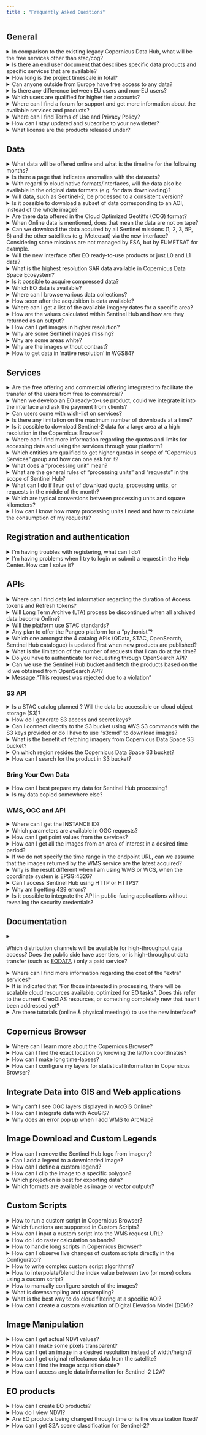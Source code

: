 ```yaml
---
title : "Frequently Asked Questions"
---
```


## General

<details id="in-comparison-to-the-existing-legacy-copernicus-data-hub-what-will-be-the-free-services-other-than-stac-cog">
    <summary onclick="handleQuestionClick('in-comparison-to-the-existing-legacy-copernicus-data-hub-what-will-be-the-free-services-other-than-stac-cog')">In comparison to the existing legacy Copernicus Data Hub, what will be the free services other than stac/cog?</summary>
    <p>Compared to the previously existed Copernicus Data Hub, there will be additional APIs - OGC interfaces (WMS, WMTS, WCS), OpenEO, Sentinel Hub API, S3, and others. Please refer to the <a href="Roadmap.md">Roadmap</a> for more information on the timing of these interfaces.</p>
</details>

<details id="is-there-an-end-user-document-that-describes-specific-data-products-and-specific-services-that-are-available">
    <summary onclick="handleQuestionClick('is-there-an-end-user-document-that-describes-specific-data-products-and-specific-services-that-are-available')">Is there an end user document that describes specific data products and specific services that are available?</summary>
    <p>The user level details for every service and dataset will be provided in this documentation. In accordance with each and every service and dataset embedded into the ecosystem, this documentation will be updated.</p>
</details>

<details id="how-long-is-the-project-timescale-in-total">
    <summary onclick="handleQuestionClick('how-long-is-the-project-timescale-in-total')">How long is the project timescale in total?</summary>
    <p>The time scale of the project is 6 years starting from late 2022 (i.e. to the end of 2028) with an optional extension up to 4 years (i.e. 2032).</p>
</details>

<details id="can-anyone-outside-from-Europe-have-free-access-to-any-data">
    <summary onclick="handleQuestionClick('can-anyone-outside-from-Europe-have-free-access-to-any-data')">Can anyone outside from Europe have free access to any data?</summary>
    <p>Yes, data and services will be available to users worldwide and according to the EU Policy. You can visit <a href="https://dataspace.copernicus.eu/terms-and-conditions" target="_blank">Terms and Conditions</a> for more information.</p>
</details>

<details id="is-there-any-difference-between-EU-users-and-non-EU-users">
    <summary onclick="handleQuestionClick('is-there-any-difference-between-EU-users-and-non-EU-users')">Is there any difference between EU users and non-EU users?</summary>
    <p>There is no difference between EU users and non-EU users. That said, there will be a continuity of the accounts with higher throughput, managed by ESA (i.e. Copernicus Services, International Partners, etc.).</p>
</details>

<details id="which-users-are-qualified-for-higher-tier-accounts">
    <summary onclick="handleQuestionClick('which-users-are-qualified-for-higher-tier-accounts')">Which users are qualified for higher tier accounts?</summary>
    There are three types of higher tier accounts:
        <ul>
            <li>Copernicus Services - this account type is meant for European Union institutions and bodies. Organisations working on Copernicus Services are as well included in this tier.</li> 
            <li>Copernicus Collaborative Users - organisations from Copernicus Participating States with an agreement with ESA and European Commission.</li> 
            <li>Copernicus International Users - international partners with an agreement with ESA and European Commission.</li> 
        </ul>
    If your organisation fits the above-mentioned profile, do <a href="https://dataspace.copernicus.eu/copernicus-services-user">submit a request</a> for an account upgrade. If you are not sure about it, do <a href="https://dataspace.copernicus.eu/copernicus-services-user">submit a request</a> anyway and it will be evaluated.
    Please note that Copernicus Data Space Ecosystem monitoring requirements include reporting of aggregated consumption on account level, shared within project stakeholder group. 
    We would also suggest you check the following content:
        <ul>
            <li><a href="https://documentation.dataspace.copernicus.eu/Quotas.html">Information about quotas</a> for specific services</li> 
            <li>The <a href="https://dataspace.copernicus.eu/ecosystem/services">Ecosystem developers</a>, where users can get access to extended quotas under commercial terms.</li> 
      </ul>
</details>

<details id="where-to-find-forum-for-support-and-more-information">
    <summary onclick="handleQuestionClick('where-to-find-forum-for-support-and-more-information')">Where can I find a forum for support and get more information about the available services and products?</summary>
    
    <p>You can find the Copernicus Data Space Ecosystem forum <a href="https://forum.dataspace.copernicus.eu/" target="_blank">here</a>. Select your category of interest and you might find your question already answered. If not, ask and our team or other users will help you find a solution.</p>
</details>


<details id="where-to-find-terms-of-use-and-privacy-policy">
    <summary onclick="handleQuestionClick('where-to-find-terms-of-use-and-privacy-policy')">Where can I find Terms of Use and Privacy Policy?</summary>
    
    <p>Here are the links to both:</p>
    <ul>
        <li><a href="https://dataspace.copernicus.eu/terms-and-conditions" target="_blank">Terms of Use</a></li>
        <li><a href="https://dataspace.copernicus.eu/privacy-policy" target="_blank">Privacy Policy</a></li>
    </ul>
</details>

<details id="how-to-stay-updated-and-subscribe-to-newsletter">
    <summary onclick="handleQuestionClick('how-to-stay-updated-and-subscribe-to-newsletter')">How can I stay updated and subscribe to your newsletter?</summary>
    
    <p>You can stay updated in various ways: [subscribe to our Copernicus Data Space Ecosystem monthly newsletter](https://dataspace.copernicus.eu/subscribe){target="_blank"}, use our RSS feeds, subscribe to our YouTube channel, and follow us on social media. See this <a href="https://dataspace.copernicus.eu/stay-informed" target="_blank">page</a> for more information and links.</p>
</details>

<details id="what-license-are-products-released-under">
    <summary onclick="handleQuestionClick('what-license-are-products-released-under')">What license are the products released under?</summary>
    
    <p>See [Terms and Conditions](https://dataspace.copernicus.eu/terms-and-conditions){target="_blank"} of the Copernicus Data Space Ecosystem, in particular chapter 3 for detailed information.</p>
</details>



## Data

<details id="what-data-will-be-offered-online-and-what-is-the-timeline-for-the-following-months">
    <summary onclick="handleQuestionClick('what-data-will-be-offered-online-and-what-is-the-timeline-for-the-following-months')">What data will be offered online and what is the timeline for the following months?</summary>
    <p>For the details on the data offer and timing, please refer to the <a href="Roadmap.md">Roadmap</a></p>
</details>

<details id="is-there-a-page-that-indicates-anomalies-with-the-datasets">
    <summary onclick="handleQuestionClick('is-there-a-page-that-indicates-anomalies-with-the-datasets')">Is there a page that indicates anomalies with the datasets?</summary>
    <p>The <a href="https://operations.dashboard.copernicus.eu/index" target="_blank">Copernicus Sentinel Operations Dashboard</a> provides details of events over the past three months that have impact on the completeness of the data production, such as planned calibration activities, manoeuvres, or anomalies. The information of which data is affected is included.</p>
</details>

<details id="with-regard-to-cloud-native-formats-interfaces-will-the-data-also-be-available-in-the-original-data-formats-e-g-for-data-downloading">
    <summary onclick="handleQuestionClick('with-regard-to-cloud-native-formats-interfaces-will-the-data-also-be-available-in-the-original-data-formats-e-g-for-data-downloading')">With regard to cloud native formats/interfaces, will the data also be available in the original data formats (e.g. for data downloading)?</summary>
    <p>Yes, data will also be available in original data formats (i.e. .SAFE).</p>
</details>

<details id="will-data-such-as-sentinel-2-be-processed-to-a-consistent-version">
    <summary onclick="handleQuestionClick('will-data-such-as-sentinel-2-be-processed-to-a-consistent-version')">Will data, such as Sentinel-2, be processed to a consistent version?</summary>
    <p>The Sentinel-2 data will be available at the latest processing baseline. And with the reprocessing of Sentinel-2 happening in parallel (out of scope of this project), these will become available on this service as well. For more information on Sentinel-2 reprocessing campaign, please follow <a href="https://sentinels.copernicus.eu/web/sentinel/technical-guides/sentinel-2-msi/copernicus-sentinel-2-collection-1-availability-status" target="_blank">Copernicus SENTINEL-2 Collection-1 Availability Status</a></p>
</details>

<details id="is-it-possible-to-download-a-subset-of-data-corresponding-to-an-AOI-instead-of-the-whole-image">
    <summary onclick="handleQuestionClick('is-it-possible-to-download-a-subset-of-data-corresponding-to-an-AOI-instead-of-the-whole-image')">Is it possible to download a subset of data corresponding to an AOI, instead of the whole image?</summary>
    <p>Yes, it is possible to download a subset of data, by using the dedicated APIs, i.e. Sentinel Hub, OpenEO.</p>
</details>

<details id="are-there-data-offered-in-the-cloud-optimized-geotiffs-cog-format">
    <summary onclick="handleQuestionClick('are-there-data-offered-in-the-cloud-optimized-geotiffs-cog-format')">Are there data offered in the Cloud Optimized Geotiffs (COG) format?</summary>
    <p>Yes, Sentinel-1 GRD Level 1 data will be available in COG format.</p>
</details>

<details id="when-online-data-is-mentioned-does-that-mean-the-data-are-not-on-tape">
    <summary onclick="handleQuestionClick('when-online-data-is-mentioned-does-that-mean-the-data-are-not-on-tape')">When Online data is mentioned, does that mean the data are not on tape?</summary>
    <p>The Online data (or Immediate Access Data (IAD)) are not on the tapes. Online data is the type of data where in its metadata it reads "Online": true. These data can be downloaded directly from the Copernicus Data Space Ecosystem. On the other hand, Offline data ("Online": false or Deferred Available Data(DAD)) first needs to be ordered via the <a href="https://dataspace.copernicus.eu/analyse/data-workspace" target="_blank">Data Workspace</a> and only after that step, it can be downloaded.</p>
</details>

<details id="can-we-download-the-data-acquired-by-all-sentinel-missions-1-2-3-5P-6-and-the-other-satellites-e-g-meteosat-via-the-new-interface-considering-some-missions-are-not-managed-by-esa-but-by-eumetsat-for-example">
    <summary onclick="handleQuestionClick('can-we-download-the-data-acquired-by-all-sentinel-missions-1-2-3-5P-6-and-the-other-satellites-e-g-meteosat-via-the-new-interface-considering-some-missions-are-not-managed-by-esa-but-by-eumetsat-for-example')">Can we download the data acquired by all Sentinel missions (1, 2, 3, 5P, 6) and the other satellites (e.g. Meteosat) via the new interface? Considering some missions are not managed by ESA, but by EUMETSAT for example.</summary>
    <p>The <a href="https://documentation.dataspace.copernicus.eu/Roadmap/DataTable.html">Data Roadmap</a> shows how the Copernicus Data Space Ecosystem will be continously enhanced in terms of available data.</p>
</details>

<details id="will-the-new-interface-offer-eo-ready-to-use-products-or-just-l0-and-l1-data">
    <summary onclick="handleQuestionClick('will-the-new-interface-offer-eo-ready-to-use-products-or-just-l0-and-l1-data')">Will the new interface offer EO ready-to-use products or just L0 and L1 data?</summary>
    <p>Up to L3 products will be available. Please see the <a href="Roadmap.md">Roadmap</a> and the <a href="Data.qmd">Data</a> section.</p>
</details>

<details id="what-is-the-highest-resolution-sar-data-available-in-copernicus-data-space-ecosystem">
    <summary onclick="handleQuestionClick('what-is-the-highest-resolution-sar-data-available-in-copernicus-data-space-ecosystem')">What is the highest resolution SAR data available in Copernicus Data Space Ecosystem?</summary>
    <p>The Sentinel-1 SAR achieves a spatial resolution of approximately 5 by 20 m. More information can be found <a href="https://sentinel.esa.int/web/sentinel/user-guides/sentinel-1-sar/resolutions" target="_blank">here</a>.</p>
</details>

<details id="is-it-possible-to-acquire-compressed-data">
    <summary onclick="handleQuestionClick('is-it-possible-to-acquire-compressed-data')">Is it possible to acquire compressed data?</summary>
    <p>Copernicus Data Space Ecosystem provides access to EO data in zip format without compression(i.e. zero compression applied).</p>
</details>

<details id="eo-data-availability">
    <summary onclick="handleQuestionClick('eo-data-availability')">Which EO data is available?</summary>
    
    <p>To learn more about the available EO data, visit our <a href="https://dataspace.copernicus.eu/explore-data/data-collections" target="_blank">page</a>.</p>
</details>

<details id="browse-data-collections">
    <summary onclick="handleQuestionClick('browse-data-collections')">Where can I browse various data collections?</summary>
    
    <p>To browse various data, go to <a href="https://browser.dataspace.copernicus.eu/" target="_blank">Copernicus Browser</a>. Read about how to use it <a href="https://documentation.dataspace.copernicus.eu/Applications/Browser.html" target="_blank">here</a>.</p>
</details>

<details id="data-timeliness">
    <summary onclick="handleQuestionClick('data-timeliness')">How soon after the acquisition is data available?</summary>
    
    <p>We put a lot of effort into making data available as soon as possible. The expected timeliness is:</p>
    <ul>
        <li>24 hours after sensing for Sentinel-1 and Sentinel-2</li>
        <li>3 hours after sensing for Sentinel-3 and Sentinel-5P</li>
    </ul>
    <p>Check the timeliness metrics in the <a href="https://dashboard.dataspace.copernicus.eu/#/mission-snapshot" target="_blank">Dashboard</a>.</p>
</details>

<details id="available-imagery-dates">
    <summary onclick="handleQuestionClick('available-imagery-dates')">Where can I get a list of the available imagery dates for a specific area?</summary>
    
    <p>The best way to get information about all the available scenes in a specific area is to use our [Catalog service API](https://documentation.dataspace.copernicus.eu/APIs/SentinelHub/Catalog.html), which will give you detailed geospatial information for each tile, that you can control by specifying fields, limits, and other properties. For this specific use case, it is most useful to use the <code>[distinct parameter with date](https://documentation.dataspace.copernicus.eu/APIs/SentinelHub/Catalog/Examples.html#search-with-distinct)</code>, which will return a list of available dates for your requested BBOX and time range. To make this Catalog API request,  import the following CURL request to Postman. You will need to [authenticate the request with a token](https://documentation.dataspace.copernicus.eu/APIs/SentinelHub/Overview/Authentication.html).
    
 ```bash
 curl -X POST 'sh.dataspace.copernicus.eu/api/v1/catalog/search' \
-header 'Authorization: Bearer <your access token>' \
-header 'Content-Type: application/json' \
-data-raw '{
    "bbox": [13,45,14,46],
    "datetime": "2019-12-10T00:00:00Z/2020-12-15T00:00:00Z",
    "collections": ["sentinel-1-grd"],
    "limit": 50,
    "distinct": "date"
}'

```
    
<p>In the curl request above, the first line is the URL for the request, which you only need to change if you’re using data collections on different deployments. The first header is where you add your access token; if you authenticate the collection or the request in Postman, the token will be automatically added. The second header is where you specify the desired output, which in this case, is a JSON file. In <code>data-raw</code>, you will specify the <code>bbox</code>, time range (<code>datetime</code>), data collection (<code>collections</code>), <code>limit</code> (the upper limit of the number of results), and with the line <code>"distinct":"date"</code>, you will limit your results to only include information on the acquisition date. Consult the [Catalog API reference](https://documentation.dataspace.copernicus.eu/APIs/SentinelHub/ApiReference.html) to learn more about the available parameters.</p>
<p>The result for the CURL request above will look like this:
</p>
    

```json

{
    "type": "FeatureCollection",
    "features": [
        "2019-12-10",
        "2019-12-11",
        "2019-12-12",
        "2019-12-15"
    ],
    "links": [
        {
            "href": "http://sh.dataspace.copernicus.eu/api/v1/catalog/search",
            "rel": "self",
            "type": "application/json"
        }
    ],
    "context": {
        "limit": 50,
        "returned": 4
    }
}

```
    
<p>At the beginning of the result, you can see all the available dates listed for your request.</p>
    
<p>It’s also possible to search for available scenes using an OGC WFS request, which might be easier to use but offers less search control. To make a WFS request, you will need to add your <code>INSTANCE_ID</code>, specify the <code>bbox</code>, time range (<code>TIME</code>), data collection (<code>TYPENAMES</code>), coordinate system (<code>srsName</code>), and request type. An example WFS request would look like this:</p>
    
```bash

https://sh.dataspace.copernicus.eu/ogc/wfs/INSTANCE_ID?REQUEST=GetFeature&srsName=EPSG:3857&TYPENAMES=DSS2&BBOX=3238005,5039853,3244050,5045897&TIME=2019-02-11/2019-02-12

```
    
<p>You can test WFS examples with different parameters and inspect the results instantly <a href="https://documentation.dataspace.copernicus.eu/APIs/SentinelHub/OGC/Examples.html" target="_blank">here</a>.</p>
    
<p>Note that you can also use the <code>MAXCC</code> parameter (maximum cloud coverage) in this call to filter cloudless data. Use the <code>FEATURE_OFFSET</code> parameter to control the starting point within the returned features and <code>MAXFEATURES</code> parameter - the maximum number of parameters of features to be returned by a single request.</p>
    
<p>As a result, you will get a list of all the available scenes for the chosen location in <code>JSON</code> format (or <code>XML</code> if set so). Some of the dates may be duplicated if there are two scenes available in the area. Simply ignore these duplications.</p>
</details>

<details id="how-are-the-values-calculated-within-sentinel-hub">
    <summary onclick="handleQuestionClick('how-are-the-values-calculated-within-sentinel-hub')">How are the values calculated within Sentinel Hub and how are they returned as an output?</summary>
    <p>In Sentinel Hub, the **calculated** and **output** values depend on what users specify in their [evalscripts](https://documentation.dataspace.copernicus.eu/APIs/SentinelHub/Evalscript/V3.html) (or custom scripts). By **calculated values** we are referring to the values that are returned from the <code>evaluatePixel()</code> function or from a simple script. **Output values** are values returned from Sentinel Hub, after the calculated values go through formatting defined by <code>sampleType</code>. In the evalscript, calculated and output values are controlled by:</p>
    <ul>
        <li>In the <code>setup()</code> function, the requested <code>bands</code> and <code>units</code> define what values are used as input for the calculation (in simple scripts, default units are used). For example, if Sentinel–2 band B04 is requested in <code>REFLECTANCE</code>, the input values will be in the range 0–1. If Sentinel-2 band B04 is requested in <code>DN</code> (digital numbers), the input values for the calculation will be in the range 0–10000. Typical value ranges can be found in our [data documentation](https://documentation.dataspace.copernicus.eu/APIs/SentinelHub/Data.html), chapter [Units](https://documentation.dataspace.copernicus.eu/APIs/SentinelHub/Data/S2L1C.html#units) for each data collection.</li>
        <li>The <code>evaluatePixel()</code> function defines the actual calculation (in simple scripts, the entire script is its equivalent). Sentinel Hub uses double precision for all calculations and rounds only the final calculated values before they are output.</li>
        <li>The value of the <code>sampleType</code> parameter in the <code>setup()</code> function defines the format of the output values. Possible values are <code>AUTO</code>, <code>UINT8</code>, <code>UINT16</code>, and <code>FLOAT32</code>. See our [sampleType documentation](https://documentation.dataspace.copernicus.eu/APIs/SentinelHub/Evalscript/V3.html#sampletype) for more details. When the <code>sampleType</code> is not specified (e.g., in simple scripts), the default value <code>AUTO</code> will be used. <code>sampleType.AUTO</code> takes calculated values from the interval 0–1 and stretches them to 0–255. If your calculated values are not in the range 0–1, make sure you either scale them to this range in the <code>evaluatePixel()</code> function or specify another <code>sampleType</code>.</li>
    </ul>
    **Example 1: NDVI**
    <p>In this example, we want to output values of the NDVI index, calculated based on Sentinel-2 data. Our <code>evaluatePixel()</code> function is:</p>

```javascript

    function evaluatePixel(sample) {
    let NDVI =  (sample.B08 - sample.B04) / (sample.B08 + sample.B04);
    return [NDVI];
}

```
    <p>The requested units in this example do not have any influence on the calculated values of the NDVI. The output values returned by Sentinel Hub for different <code>sampleType</code> values are:</p>
    
| Calculated Value | sampleType.AUTO | sampleType.UINT8 | sampleType.UINT16 | sampleType.FLOAT32 |
|------------------|-----------------|------------------|-------------------|--------------------|
| -1               | 0               | 0                | 0                 | -1                 |
| 0                | 0               | 0                | 0                 | 0                  |
| 0.25             | 64              | 0                | 0                 | 0.25               |
| 1                | 255             | 1                | 1                 | 1                  |


    <p>Use <code>sampleType:"FLOAT32"</code> to return full floating -1 to 1 values. See the example [here](https://documentation.dataspace.copernicus.eu/APIs/SentinelHub/Process/Examples/S2L1C.html#exact-ndvi-values-using-a-floating-point-geotiff)</p>
    <p>If you do not need values but a visualization, you can use <code>sampleType:"AUTO"</code>, but make sure to either:</p>

* Map the NDVI values to the 0–1 interval in the <code>evaluatePixel()</code> function, e.g.:
            
```javascript
           
function evaluatePixel(sample) {
    let NDVI =  (sample.B08 - sample.B04) / (sample.B08 + sample.B04);
    return [(NDVI + 1) / 2]
}

```

* Use a [visualizer](https://documentation.dataspace.copernicus.eu/APIs/SentinelHub/Evalscript/Functions.html#visualizers) or a color visualization function, e.g. [valueInterpolate](https://documentation.dataspace.copernicus.eu/APIs/SentinelHub/Evalscript/Functions.html#valueinterpolate).</li>

<br>
   **Example 2: Sentinel-2 band B04**
    <p>In this example, we want to output raw values of Sentinel-2 band 4. Our <code>evaluatePixel()</code> function looks like this:</p>
    
```javascript
    function evaluatePixel(sample) {
    return [sample.B04]
}

```
    <p>If we request <code>units: “REFLECTANCE”</code>, the output values returned by Sentinel Hub for different <code>sampleTypes</code> values are:</p>
    
| Calculated Value | sampleType.AUTO | sampleType.UINT8 | sampleType.UINT16 | sampleType.FLOAT32 |
|------------------|-----------------|------------------|-------------------|--------------------|
| 0                | 0               | 0                | 0                 | 0                  |
| 0.25             | 64              | 0                | 0                 | 0.25               |
| 0.5              | 128             | 1                | 1                 | 0.5                |
| 1                | 255             | 1                | 1                 | 1                  |
| 1.05             | 255             | 1                | 1                 | 1.05               |

<p>If we request <code>units: “DN”</code>, the output values returned by Sentinel Hub for different <code>sampleTypes</code> values are:</p>
    
| Calculated Value | sampleType.AUTO | sampleType.UINT8 | sampleType.UINT16 | sampleType.FLOAT32 |
|------------------|-----------------|------------------|-------------------|--------------------|
| 0                | 0               | 0                | 0                 | 0                  |
| 2500            | 255              | 255             | 2500              | 2500               |
| 5000            | 255             | 255             | 5000              | 5000            |
| 10000           | 255             | 255              | 10000             | 10000           |
| 10500            | 255             | 255             | 10500              | 10500           |
<br>
    **Example 3: Brightness Temperature Bands**
    
    <p>Here we output a Sentinel-3 SLSTR band F1 with typical values between 250–320 representing brightness temperature in Kelvin. The <code>evaluatePixel()</code> function is:</p>

```javascript
function evaluatePixel(sample) {
    return [sample.F1]
}

```
<p>The output values returned by Sentinel Hub for different <code>sampleTypes</code> values are:</p>

| Calculated Value | sampleType.AUTO | sampleType.UINT8 | sampleType.UINT16 | sampleType.FLOAT32 |
|------------------|-----------------|------------------|-------------------|--------------------|
| 250              | 255             | 250              | 250               | 250                |
| 255              | 255             | 255              | 255               | 255                |
| 275.3            | 255             | 255              | 275               | 275.3              |
| 320              | 255             | 255              | 320               | 320                |


    <p>Use <code>sampleType:"FLOAT32"</code> to return original values. If integer values are still acceptable for your application, use <code>sampleType:"UINT16"</code>.</p>
    <p>If you do not need values but a visualization, you can use <code>sampleType:"AUTO"</code>, but make sure to either:</p>

* Map the values to the 0–1 interval in the <code>evaluatePixel()</code> function, e.g.:

```javascript

function evaluatePixel(sample) {
    return [sample.F1 / 320]
}
```

* Use a [visualizer](https://documentation.dataspace.copernicus.eu/APIs/SentinelHub/Evalscript/Functions.html#visualizers) or a color visualization function, e.g. [valueInterpolate](https://documentation.dataspace.copernicus.eu/APIs/SentinelHub/Evalscript/Functions.html#valueinterpolate).
</details>

<details id="how-can-i-get-images-in-higher-resolution">
    <summary onclick="handleQuestionClick('how-can-i-get-images-in-higher-resolution')">How can I get images in higher resolution?</summary>
    <p>Open data are always served in their full resolution. Each of the collections has its own maximum resolution, which you can check in our documentation (see [here](https://documentation.dataspace.copernicus.eu/APIs/SentinelHub/Data/S2L1C.html#available-bands-and-data) for Sentinel-2). What you get for Sentinel-2 in Copernicus Browser is always a full resolution image. If you go to the effects in Copernicus Browser and enable NEAREST upscaling and downscaling, you will see individual pixels displayed, and you can even measure them to confirm that the pixel resolution indeed matches the maximum resolution of the sensor.</p>
    <p>If you’re using the processing API, you can get full resolution by specifying the maximum resolution the collection offers using the <code>resx/resy</code> parameter. See the [full resolution example](https://documentation.dataspace.copernicus.eu/APIs/SentinelHub/Process/Examples/S2L1C.html#true-color-resolution-epsg-32633) for Sentinel-2.</p>
</details>

<details id="why-are-some-sentinel-images-missing">
    <summary onclick="handleQuestionClick('why-are-some-sentinel-images-missing')">Why are some Sentinel images missing?</summary>
    <p>There can be several reasons for missing data - for example, there could be an error in the processing chain of the Copernicus ground segment, or it could be debris avoidance. Sometimes there are also problems with the satellite itself (e.g., Sentinel-1B failed completely in December 2021 and the data has been unavailable ever since). If there is an interruption in satellite operation, this is logged in [ESA’s Events Viewer](https://operations.dashboard.copernicus.eu/events.html){target="_blank"}. If the data cannot be found there, we recommend that you address the question to ESA.</p>
</details>

<details id="why-are-some-areas-white">
    <summary onclick="handleQuestionClick('why-are-some-areas-white')">Why are some areas white?</summary>
    <p>Some areas never have cloud coverage below 20%. This is why in Copernicus Browser, where we have default settings for 30% of cloud coverage, for some areas it seems there is no satellite imagery available.</p>

![](FAQ_images/White1.png)

    <p>However, if we turn the slider for maximum cloud coverage to 100%, we can see [data available](https://link.dataspace.copernicus.eu/vujl){target="_blank"}.</p>

![](FAQ_images/White2.png)

    <p>In the cloudless quarterly mosaic, we use as a background, areas without a cloud-free pixel during the time frame of interest are also displayed in white. For cold season composites, some areas may have had only one cloud-free satellite overpass but during a period of snow cover, therefore patterns of white swaths might reflect Sentinel-2 coverage patterns.</p>
</details>

<details id="why-are-the-images-without-contrast">
    <summary onclick="handleQuestionClick('why-are-the-images-without-contrast')">Why are the images without contrast?</summary>
    <p>We would like to serve data as it is, without uncontrolled changes, because it is almost impossible to set color balance to one fitting all places in the world and all groups of users. You can still tweak contrast in several ways.</p>
![Raw picture](FAQ_images/Contrats1.png)

    <p>You can tweak “Gain” (brightness) to automatically equalize the image. Click on the “Show effects and advanced options” link at the bottom on the left.</p>

![Gain adjusted to desired values.](FAQ_images/Contrats2.png)
    <p>You can tweak “Gamma” (contrast) as well.</p>

![Gamma adjusted to desired values.](FAQ_images/Contrats3.png)
    <p>Use the atmospheric correction by using the S2L2A atmospherically corrected data instead of S2L1C. As you can see on the image below, atmospheric correction increases the contrast, as it corrects for the effects of the atmosphere.</p>

![Atmospheric correction with S-2 L2A](FAQ_images/Contrats4.png)
</details>

<details id="how-to-get-data-in-native-resolution-in-wgs84">
    <summary onclick="handleQuestionClick('how-to-get-data-in-native-resolution-in-wgs84')">How to get data in 'native resolution' in WGS84?</summary>
    <p><strong>Recommendation:</strong> Whenever possible, you should work with the data in the same coordinate system as they are produced in, i.e., UTM (in the same zone!) for Sentinel-2. This will prevent the inaccuracy resulting from reprojections, rounding, etc.</p>
    <p>However, if you really want to do it, we recommend the following approach:</p>
    <ul>
        <li>latitude resolution = real world ground distance resolution / 111226.26</li>
        <li>longitude resolution = real world ground distance resolution / 111226.26 / cos(lat)</li>
        *lat = the latitude of the point at which the conversion needs to take place*
    </ul>
    <p><strong>Example:</strong></p>
    <p>You are at (lat, lon) = (45, 10) and want to know how many degrees 10m is:</p>
    <ul>
        <li>latitude resolution = 10 / 111226.26 ~= 0.000090</li>
        <li>longitude resolution = 10 / 111226.26 / cos (45 degrees) ~= 0.000127</li>
    </ul>
    <p><strong>Notes:</strong></p>
    <ul>
        <li>The coordinate systems are complicated, even more so if you go towards the poles.</li>
        <li>The above formulas hold for real world distances; projected distances (web mercator, UTM, etc.) are not the same thing and can be complicated to convert. That said, the UTM distance is usually quite close to the real-world distance, so the formula for converting between UTM and WGS84 should give reasonable results.</li>
        <li>**cos(lat)** should be performed with the latitude in radians, not degrees, so it’s actually **cos(latDegrees * PI / 180)**.</li>
    </ul>
</details>



## Services

<details id="are-the-free-offering-and-commercial-offering-integrated-to-facilitate-the-transfer-of-the-users-from-free-to-commercial">
    <summary onclick="handleQuestionClick('are-the-free-offering-and-commercial-offering-integrated-to-facilitate-the-transfer-of-the-users-from-free-to-commercial')">Are the free offering and commercial offering integrated to facilitate the transfer of the users from free to commercial?</summary>
    <p>Yes, there will be a common user identity, which will allow registered users to seamlessly transfer between two mentioned systems.</p>
</details>

<details id="when-we-develop-an-eo-ready-to-use-product-could-we-integrate-it-into-the-interface-and-ask-the-payment-from-clients">
    <summary onclick="handleQuestionClick('when-we-develop-an-eo-ready-to-use-product-could-we-integrate-it-into-the-interface-and-ask-the-payment-from-clients')">When we develop an EO ready-to-use product, could we integrate it into the interface and ask the payment from clients?</summary>
    <p>Yes, commercial services can be built on top, similar to the Copernicus Open Licence.</p>
</details>

<details id="can-users-come-with-wish-list-on-services">
    <summary onclick="handleQuestionClick('can-users-come-with-wish-list-on-services')">Can users come with wish-list on services?</summary>
    <p>Yes, users can come up with suggestions to improve or expand the service portfolio. Users can post their improvement suggestions to <a href="https://forum.dataspace.copernicus.eu/">Community Forum</a> for further evaluation.</p>
</details>

<details id="is-there-any-limitation-on-the-maximum-number-of-downloads-at-a-time">
    <summary onclick="handleQuestionClick('is-there-any-limitation-on-the-maximum-number-of-downloads-at-a-time')">Is there any limitation on the maximum number of downloads at a time?</summary>
    <p>Yes, there will be quotas and limitations for different user types. For example, the number of concurrent connections limit for the Copernicus General user type is 4, whereas for the Copernicus Services type, it is 20. Please refer to the <a href="Quotas.qmd">Quotas and Limitations</a> section of our documentation for more information regarding quotas and limitations apply to the Copernicus General user type.</p>
</details>

<details id="is-it-possible-to-download-sentinel-2-data-for-a-large-area-at-a-high-resolution-in-the-copernicus-browser">
    <summary onclick="handleQuestionClick('is-it-possible-to-download-sentinel-2-data-for-a-large-area-at-a-high-resolution-in-the-copernicus-browser')">Is it possible to download Sentinel-2 data for a large area at a high resolution in the Copernicus Browser?</summary>
    <p>Depending on your use, we suggest to use the high-res print (via the high-res print tab) where you will get large areas in a high resolution (the data is though not georeferenced). If you need georeferenced data, split your area in several smaller images that you download or choose a bit lower resolution to stay within the limits of 2500px.</p>
</details>

<details id="where-can-I-find-more-information-regarding-the-quotas-and-limits-for-accessing-data-and-using-the-services-through-your-platform">
    <summary onclick="handleQuestionClick('where-can-I-find-more-information-regarding-the-quotas-and-limits-for-accessing-data-and-using-the-services-through-your-platform')">Where can I find more information regarding the quotas and limits for accessing data and using the services through your platform?</summary>
    <p>Please refer to the <a href="Quotas.qmd">Quotas and Limitations</a> section of our documentation for more information.</p>
</details>

<details id="which-entities-are-qualified-to-get-higher-quotas-in-scope-of-copernicus-services-group-and-how-can-one-ask-for-it">
    <summary onclick="handleQuestionClick('which-entities-are-qualified-to-get-higher-quotas-in-scope-of-copernicus-services-group-and-how-can-one-ask-for-it')">Which entities are qualified to get higher quotas in scope of "Copernicus Services" group and how can one ask for it?</summary>
    The following users and initiatives are qualified for the increased quota:<br>
    <ul>
        <li>Institutions and organisations developing or operating <a href="https://www.copernicus.eu/en/copernicus-services">Copernicus Services</a></li>
        <li>European institutions and Bodies set up under the EU Treaties.</li>
    </ul>
    Each institution or project can have several individuals' user accounts, which belong to the same organisation and share the account's quota (i.e. if one of the organisation users will consume full monthly project quota, the rest will not be able to use it further either). Project owners will be able to add further users to this organisation themselves.
    Organisations can choose the account type based on their preference, i.e. download-optimised or processing-optimized
      <ul>
        <li>Download</li> 
        <li>Processing - small</li> 
        <li>Processing - medium</li> 
        <li>Processing - large</li>
      </ul>
    In order to request for increased quota, <a href="https://dataspace.copernicus.eu/copernicus-services-user">fill out this form </a>and provide the following information:
      <ul>
        <li>account's e-mail (you have to <a href="https://identity.dataspace.copernicus.eu/auth/realms/CDSE/protocol/openid-connect/auth?client_id=cdse-public&response_type=code&scope=openid&redirect_uri=https%3A//dataspace.copernicus.eu/account/confirmed/1">register</a> before submitting this request, do use your organisation's e-mail domain)</li> 
        <li>organisation name (including department, if relevant)</li> 
        <li>project name (i.e. Copernicus Services contract reference, project reference, etc.)</li> 
        <li>project start date</li>
        <li>planned project end date</li>
        <li>institutional contact (i.e. contract officer at European Commission)</li>
        <li>preferred type of the account ("Download", "Processing-small”, “Processing-medium", "Processing-large")</li>
        <li>notes</li>
      </ul>
    Please note that Copernicus Data Space Ecosystem monitoring requirements include reporting of aggregated consumption on account level, shared within project stakeholder group.
</details>

<details id="what-does-processing-unit-mean">
    <summary onclick="handleQuestionClick('what-does-processing-unit-mean')">What does a "processing unit" mean?</summary>
    
    <p>A definition of a processing unit is available in our [documentation](https://documentation.dataspace.copernicus.eu/APIs/SentinelHub/Overview/ProcessingUnit.html){target="_blank"}. The rules with examples of how to calculate the number of processing units for a request are also provided.</p>
</details>

<details id="general-rules-processing-units-requests">
    <summary onclick="handleQuestionClick('general-rules-processing-units-requests')">What are the general rules of "processing units" and "requests" in the scope of Sentinel Hub?</summary>
    
    <p>The processing units and requests included in your Sentinel Hub plan are reset on the first day of each month. The unused processing units and requests are not carried over to the next month. If the usage exceeds the assigned quota, the user will be moved to a slower interface. Such a user will still be able to access and download products but at a reduced speed.</p>
    <p>Visit our webpage for more details about the [processing units](https://documentation.dataspace.copernicus.eu/APIs/SentinelHub/Overview/ProcessingUnit.html){target="_blank"} and [rate limiting](https://documentation.dataspace.copernicus.eu/APIs/SentinelHub/Overview/RateLimiting.html){target="_blank"}.</p>
    <p>More about the quotas and limitations is also available <a href="https://documentation.dataspace.copernicus.eu/Quotas.html" target="_blank">here</a>.</p>
</details>

<details id="what-to-do-if-run-out-of-quota">
    <summary onclick="handleQuestionClick('what-to-do-if-run-out-of-quota')">What can I do if I run out of download quota, processing units, or requests in the middle of the month?</summary>
    
    <p>Every user account is set a limited quota to guarantee fair sharing of free tier resources within all users of the Copernicus Data Space Ecosystem.</p>
    <p>The total volume of downloads from the Copernicus Data Space Ecosystem for each user account is summed up for the last 30 days. Downloaded volume is checked on an hourly basis, and if it exceeds the assigned quota, the user will be moved to a slower interface. Such a user will still be able to access and download products but at a reduced speed. More about the quotas and limitations is also available <a href="https://documentation.dataspace.copernicus.eu/Quotas.html"target="_blank">here</a>.</p>
    <p>If you run out of quota, we recommend exploring some of the [commercial services integrated with CDSE](https://dataspace.copernicus.eu/ecosystem/services){target="_blank"}.</p>
    <p>For eligible users (i.e., Copernicus Services users, European institutions, etc.), we recommend submitting a request for a [Copernicus Service account](https://documentation.dataspace.copernicus.eu/FAQ.html#which-users-are-qualified-for-higher-tier-accounts){target="_blank"}. The form to change your Copernicus user type is available <a href="https://dataspace.copernicus.eu/copernicus-services-user"target="_blank">here</a>.</p>
</details>


<details id="typical-conversions-processing-units">
    <summary>Which are typical conversions between processing units and square kilometers?</summary>
    
| Mission      | Product            | Resolution [m] | km² for one PU |
|--------------|---------------------|----------------|----------------|
| Sentinel-2   | True color          | 10             | 26.2           |
|              | NDVI                | 10             | 39.3           |
|              | All 13 bands        | 10             | 6.0            |
| Sentinel-1   | VV gamma0 ortho     | 20             | 157.3          |
| Sentinel-3 OCI | True color         | 300            | 23,593.0       |
|              | OTCI                | 300            | 35,389.4       |

</details>


<details id="processing-units-calculation">
    <summary onclick="handleQuestionClick('processing-units-calculation')">How can I know how many processing units I need and how to calculate the consumption of my requests?</summary>
    
    <p>Each request is worth a certain amount of processing units. If we only focus on [rate limiting](https://documentation.dataspace.copernicus.eu/APIs/SentinelHub/Overview/RateLimiting.html), the quota you need depends on how many processing units (PU) and requests per minute or month you intend to use. This in turn depends on how large your images are in pixels, how many of them you order, how many bands you order, the format used and whether some more complex processing options are enabled.</p>
    <p>See documentation on how processing units are defined and calculated <a href="https://documentation.dataspace.copernicus.eu/APIs/SentinelHub/Overview/ProcessingUnit.html" target="_blank">here</a>. The following are detailed calculation examples for Sentinel-1, exploring three different scenarios, including a simple 1 image request, many small requests, long time ranges and large area processing.</p>
    
    <p><strong>Example 1</strong></p>
    <p>1 request that outputs an image 2000 x 2000 px large, with 2 bands ordered, 16-bit tiff format and orthorectification applied, would result in 20.34 PUs used. See the multiplication factors and the calculation below:</p>
    
| Parameter                                | Your Parameters            | Multiplication Factor |
|------------------------------------------|-----------------------------|------------------------|
| Output image size (width x height)      | 2000 x 2000 = 4,000,000     | / (512 x 512)          |
| Number of input bands                    | 2                           | / 3                    |
| Output format                            | 16-bit INT/UINT              | x1                     |
| Number of data samples per pixel         | 1                           | x1                     |
| Orthorectification                       | Yes                         | x2                     |

    
    <p>**The calculation**: (4,000,000 / 262,144) x (2 / 3) x 1 x 1 x 2 = 20.34 PU per request;</p>
    
    <p>If you wanted to get 500 images (e.g. for time series), you would need to create 500 separate processing requests. If parameters for each image are equal as above, we can simply multiply our calculation with 500 and see that 500 similar requests would use about 10,172 PU in sum.</p>
    
    <p>**The calculation**: 20.34 PU x 500 = ~10,172 PU per 500 requests</p>
    
    <p>If your output image were smaller, e.g. 500 x 500 px large, the cost of a single request would be 1.27 PU. Multiplied by 500, that’s just 635.78 PU in total, so much less. On the other hand, if you wanted an image with quite a large output of 5000 x 5000 px, a request would cost you 127.15 PU, and 500 of these would cost ~63,578 PU. However, processing API is limited to output images with width and height up to 2500 px, so setting it to 5000 would result in an error. To output images this large, you would need a **Copernicus Service account** or a commercial Sentinel Hub account and bucket on [CREODIAS](https://creodias.eu/eobased-services/sentinel-hub/){target="_blank"} to use batch processing API. You will notice that batch processing divides your PU cost by 3, as it’s only a third of the price of processing API. So your 500 requests would cost 63,578 / 3 = 21,192 PU.</p>
    
    <p><strong>Example 2</strong></p>
    <p>If you wanted to create a single request that uses 500 scenes in a multi-temporal script, where you e.g. calculate max NDVI over several years, using up 500 acquisitions, your request would also use 10,172 PU, just like our request for 2000 px x 2000 px output in Example 1 (given that all the other parameters are the same as in Example 1).</p>
    
| Parameter                                | Your Parameters            | Multiplication Factor |
|------------------------------------------|-----------------------------|------------------------|
| Output image size (width x height)      | 2000 x 2000 = 4,000,000     | / (512 x 512)          |
| Number of input bands                    | 2                           | / 3                    |
| Output format                            | 16-bit INT/UINT              | x1                     |
| Number of data samples per pixel         | 500                         | x500                   |
| Orthorectification                       | Yes                         | x2                     |

    
    <p>**The calculation**: (4,000,000 / 262,144) x (2 / 3) x 1 x 500 x 2 = 10,172 PU</p>
    
    <p>The issue here is that you would use more than 2,000 PU in a single minute, as it’s just one request, and use this heavy isn’t supported by any package. Each package specifies how many PUs and requests you can use per month, as well as per minute. Your request would time out or fail. If you’re interested in very large time ranges, it’s best to use [batch processing API](https://documentation.dataspace.copernicus.eu/APIs/SentinelHub/Batch.html).</p>
    
    <p><strong>Example 3</strong></p>
    <p>Let’s suppose you want to order an orthorectified 16-bit Sentinel-1 image with 2 bands for the whole Australia in full resolution, which let’s say is covered with a 4000 x 4000 km bounding box, which equals to 4 million meters x 4 million meters. As Sentinel-1 resolution is 10 meters, we know that our output image will have to be 400,000 pixels x 400,000 pixels large.</p>

| Parameter                                | Your Parameters              | Multiplication Factor |
|------------------------------------------|-------------------------------|------------------------|
| Output image size (width x height)      | 400,000 x 400,000 = 160,000,000,000 | / (512 x 512)          |
| Number of input bands                    | 2                             | / 3                    |
| Output format                            | 16-bit INT/UINT                | x1                     |
| Number of data samples per pixel         | 1                             | x1                     |
| Orthorectification                       | Yes                           | x2                     |

    
    <p>**The calculation**: (160,000,000,000 / 262,144) x (2 / 3) x 1 x 1 x 2 = 813,802 PU.</p>
    
    <p>Processing API is limited to 2500 pixels for output width and height, so you would have to run this request with batch processing API. To use batch processing API, you would need a **Copernicus Service account**. As batch processing is cheaper, your batch processing request would use 813,802 / 3 = 271,267 PU. And because batch processing is asynchronous and takes a while to ingest the tiles, you won’t be stopped by per minute rate limiting for a single request.</p>
</details>



## Registration and authentication

<details id="im-having-troubles-with-registering-what-can-I-do">
    <summary onclick="handleQuestionClick('im-having-troubles-with-registering-what-can-I-do')">I'm having troubles with registering, what can I do?</summary>
    <p>If you are having troubles with Recaptcha or receiving the initial confirmation email while registering, please send an e-mail to <a href="mailto:help-login@dataspace.copernicus.eu">help-login@dataspace.copernicus.eu</a> for direct support.</p>
</details>

<details id="im-having-problems-when-I-try-to-login-or-submit-a-request-in-the-help-center-how-can-I-solve-it">
    <summary onclick="handleQuestionClick('im-having-problems-when-I-try-to-login-or-submit-a-request-in-the-help-center-how-can-I-solve-it')">I'm having problems when I try to login or submit a request in the Help Center. How can I solve it?</summary>
    <p>This may be due to your browser settings. Please make sure Enhanced Tracking Protection is turned off and in the Privacy&Security section of your browser, make sure the option Standard (not Strict) is selected. If these doesn't solve your issue. please contact our support team via <a href= "https://helpcenter.dataspace.copernicus.eu/hc/en-gb/requests/new" target="_blank">Submit a request</a>.</p>
</details>

## APIs

<details id="where-can-I-find-detailed-information-regarding-the-duration-of-access-tokens-and-refresh-tokens">
    <summary onclick="handleQuestionClick('where-can-I-find-detailed-information-regarding-the-duration-of-access-tokens-and-refresh-tokens')">Where can I find detailed information regarding the duration of Access tokens and Refresh tokens?</summary>
    <p>The access token is valid for 10 minutes, after 10 minutes, it expires. When Access Token expires, it must <br>
        -either be refreshed by using the Refresh Token,<br>
        -or be re-generated.<br>
        The refresh token is valid for 60 minutes and can be used multiple times within that 60 minutes. The returned access token is again valid for 10 mins.<br>
        Please refer to the <a href="Quotas.qmd">Quotas and Limitations</a> section of our documentation for more information.<br>
        Also please refer to the  <a href="https://documentation.dataspace.copernicus.eu/APIs/OData.html">OData</a> section of our documentation for more information on Access and Refresh Tokens.<br></p>
</details>

<details id="will-long-term-zrchive-lta-process-be-discontinued-when-all-archived-data-become-online">
    <summary onclick="handleQuestionClick('will-long-term-zrchive-lta-process-be-discontinued-when-all-archived-data-become-online')">Will Long Term Archive (LTA) process be discontinued when all archived data become Online?</summary>
    <p>There will still be services available for so called “deferred data access” :  data collections that are not commonly used. That said, all of the most relevant collections will be available Online. The <a href="Roadmap.md">Roadmap</a> shows how the Copernicus Data Space Ecosystem will be continously upgraded and how more data become available.</p>
</details>

<details id="will-the-platform-use-stac-standards">
    <summary onclick="handleQuestionClick('will-the-platform-use-stac-standards')">Will the platform use STAC standards?</summary>
    <p>Yes, <a href= "https://documentation.dataspace.copernicus.eu/APIs/STAC.html" target="_blank">STAC Product Catalog</a> is already available. However there may be issues with using the current version with generic STAC libraries. Our dedicated teams are actively working on its development to ensure a seamless experience for all users. Nevertheless it already supports basic product search.</p>
</details>

<details id="any-plan-to-offer-the-pangeo-platform-for-a-pythonist">
    <summary onclick="handleQuestionClick('any-plan-to-offer-the-pangeo-platform-for-a-pythonist')">Any plan to offer the Pangeo platform for a "pythonist"?</summary>
    <p>This is currently not in the offer or roadmap.</p>
</details>

<details id="which-one-amongst-the-4-catalog-apis-odata-stac-opensearch-sentinel-hub-catalogue-is-updated-first-when-new-products-are-published">
    <summary onclick="handleQuestionClick('which-one-amongst-the-4-catalog-apis-odata-stac-opensearch-sentinel-hub-catalogue-is-updated-first-when-new-products-are-published')">Which one amongst the 4 catalog APIs (OData, STAC, OpenSearch, Sentinel Hub catalogue) is updated first when new products are published?</summary>
    <p>OpenSearch, OData and STAC catalog APIs all use the same backend database. Sentinel Hub catalog API contains a subset of the collections, hence it works only for the ones that have been imported to Sentinel Hub. Therefore there is no first updated one.</p>
</details>

<details id="what-is-the-limitation-of-the-number-of-requests-that-i-can-do-at-the-time">
    <summary onclick="handleQuestionClick('what-is-the-limitation-of-the-number-of-requests-that-i-can-do-at-the-time')">What is the limitation of the number of requests that I can do at the time?</summary>
    <p>For concurrent requests and other limitations please refer to the <a href="Quotas.qmd">Quotas and Limitations</a> section of our documentation for more information as the limits are different for each user type.</p>
</details>

<details id="do-you-have-to-authenticate-for-requesting-through-opensearch-api">
    <summary onclick="handleQuestionClick('do-you-have-to-authenticate-for-requesting-through-opensearch-api')">Do you have to authenticate for requesting through OpenSearch API?</summary>
    <p>There's no need to use any user or authentication when you want to search. User authentication is required for downloading products.</p>
</details>

<details id="can-we-use-the-sentinel-Hub-bucket-and-fetch-the-products-based-on-the-id-we-obtained-from-openSearch-api">
    <summary onclick="handleQuestionClick('can-we-use-the-sentinel-Hub-bucket-and-fetch-the-products-based-on-the-id-we-obtained-from-openSearch-api')">Can we use the Sentinel Hub bucket and fetch the products based on the id we obtained from OpenSearch API?</summary>
    <p>Yes, you can use Sentinel Hub bucket in addition to some programming tools by providing product ID obtained by using OpenSearch API or OData of the Copernicus Data Space Ecosystem.</p>
</details>


<details id="message-this-request-was-rejected-due-to-a-violation">
    <summary onclick="handleQuestionClick('message-this-request-was-rejected-due-to-a-violation')">Message:"This request was rejected due to a violation"</summary>
    <p>When implementing UDF in openEO that fetch files within it from a different source, an error is encountered.  <br>*Failed to parse API error response: [403] '{"status":"error","data":{"message":"This request was rejected due to a violation. Please consult with your administrator, and provide this reference ID: 12308030347893165864"}}'*  <br>Please contact our support team via <a href= "https://helpcenter.dataspace.copernicus.eu/hc/en-gb/requests/new" target="_blank">Submit a request</a>. Make sure to provide the reference ID from the error message.</p>
</details>

### S3 API

<details id="is-a-stac-catalog-planned-will-the-data-be-accessible-on-cloud-object-storage-s3">
    <summary onclick="handleQuestionClick('is-a-stac-catalog-planned-will-the-data-be-accessible-on-cloud-object-storage-s3')">Is a STAC catalog planned ? Will the data be accessible on cloud object storage (S3)?</summary>
    <p>STAC Catalog API is indeed planned. The data is already available over S3 as well.</p>
</details>

<details id="how-do-I-generate-s3-access-and-secret-keys">
    <summary onclick="handleQuestionClick('how-do-I-generate-s3-access-and-secret-keys')">How do I generate S3 access and secret keys?</summary>
    <p>Please refer to the <a href= "https://documentation.dataspace.copernicus.eu/APIs/S3.html" target="_blank">Access to EO Data via S3</a> page for the guidance on generating S3 access and secret keys.</p>
</details>

<details id="can-i-connect-directly-to-the-s3-bucket-using-aws-s3-commands-with-the-s3-keys-provided-or-do-i-have-to-use-s3cmd-to-download-images">
    <summary onclick="handleQuestionClick('can-i-connect-directly-to-the-s3-bucket-using-aws-s3-commands-with-the-s3-keys-provided-or-do-i-have-to-use-s3cmd-to-download-images')">Can I connect directly to the S3 bucket using AWS S3 commands with the S3 keys provided or do I have to use "s3cmd" to download images?</summary>
    <p>Yes, you can connect to S3 bucket using AWS S3 connection. However some functionality may not be supported. It is recommended to use the 's3cmd' command to download products.</p>
</details>

<details id="what-is-the-benefit-of-fetching-imagery-from-copernicus-dataspace-s3-bucket">
    <summary onclick="handleQuestionClick('what-is-the-benefit-of-fetching-imagery-from-copernicus-dataspace-s3-bucket')">What is the benefit of fetching imagery from Copernicus Data Space S3 bucket?</summary>
    <p>Downloading products via S3 is faster as it delivers products as a .zip archive, skipping the need of zipper.</p>
</details>

<details id="on-which-region-resides-the-copernicus-dataspace-s3-bucket">
    <summary onclick="handleQuestionClick('on-which-region-resides-the-copernicus-dataspace-s3-bucket')">On which region resides the Copernicus Data Space S3 bucket?</summary>
    <p>The repo is located in Warsaw/Poland.</p>
</details>

<details id="how-can-I-search-for-the-product-in-s3-bucket">
    <summary onclick="handleQuestionClick('how-can-I-search-for-the-product-in-s3-bucket')">How can I search for the product in S3 bucket?</summary>
    <p>Searching via ID or product name in the OpenSearch or OData will give the S3 path to the product in response.</p>
</details>

### Bring Your Own Data

<details id="how-can-I-best-prepare-my-data-for-sentinel-hub-processing">
    <summary onclick="handleQuestionClick('how-can-I-best-prepare-my-data-for-sentinel-hub-processing')">How can I best prepare my data for Sentinel Hub processing?</summary>
    <p>To prepare data, check out our documentation <a href="https://documentation.dataspace.copernicus.eu/APIs/SentinelHub/Byoc.html" target="_blank">here</a>.</p>
</details>


<details id="is-my-data-copied-somewhere-else">
    <summary onclick="handleQuestionClick('is-my-data-copied-somewhere-else')">Is my data copied somewhere else?</summary>
    <p>Sentinel Hub does not keep any copies of your own data. During the process of ingestion, we will read each file once to establish the index. The index will be stored on our side until you decide to remove the data from Sentinel Hub. Whenever a request comes, we will read the relevant parts of the file to provide results, keeping it in memory. Results are streamed to the user, and memory contents are discarded.</p>
    <p>In no step of this process is any data stored as a file, not even temporarily. Once you decide to remove the data, we will delete all information we have about it.</p>
</details>

### WMS, OGC and API

<details id="where-can-i-get-the-instance-id">
    <summary onclick="handleQuestionClick('where-can-i-get-the-instance-id')">Where can I get the INSTANCE ID?</summary>

    Find your INSTANCE ID in the [CDSE Dashboard - Configuration Utility](https://shapps.dataspace.copernicus.eu/dashboard/#/configurations/){target="_blank"}. See example below:

    ![](FAQ_images/Configuration_utility.png)
</details>

<details id="which-parameters-are-available-in-ogc-requests">
    <summary onclick="handleQuestionClick('which-parameters-are-available-in-ogc-requests')">Which parameters are available in OGC requests?</summary>
    
    <p>The list of the available standard OGC URL parameters is available <a href="https://documentation.dataspace.copernicus.eu/APIs/SentinelHub/OGC.html" target="_blank">here</a> and the advanced URL parameters are available <a href="https://documentation.dataspace.copernicus.eu/APIs/SentinelHub/OGC/AdditionalRequestParameters.html" target="_blank">here</a>.</p>
</details>

<details id="how-can-i-get-point-values-from-the-services">
    <summary onclick="handleQuestionClick('how-can-i-get-point-values-from-the-services')">How can I get point values from the services?</summary>
    
    <p>In case you would like to get **point values** at a specific location (e.g., reflectance, NDVI, etc.), you can use the <code>GetFeatureInfo</code> request. This is often labeled as **“Identify features”** or **“feature info”** in various GIS applications.</p>
    
    <p>Here is an example of such a request:</p>
    
```bash

    https://sh.dataspace.copernicus.eu/ogc/wms/<INSTANCE_ID>?SERVICE=WMS&VERSION=1.3.0&REQUEST=GetFeatureInfo&I=0&J=0&QUERY_LAYERS=NDVI&INFO_FORMAT=application/json&BBOX=38.55105530425345,-7.883667078518689,38.55269383803389,-7.885252872445627&CRS=EPSG:4326&MAXCC=100&WIDTH=1&HEIGHT=1&TIME=2017-03-16

```
    
    <p>Check also the <a href="https://documentation.dataspace.copernicus.eu/APIs/SentinelHub/Statistical.html" target="_blank">Statistical API</a> for additional information.</p>
</details>

<details id="how-can-i-get-all-the-images-from-an-area-of-interest">
    <summary onclick="handleQuestionClick('how-can-i-get-all-the-images-from-an-area-of-interest')">How can I get all the images from an area of interest in a desired time period?</summary>
    
    <p>Use Sentinel Hub **WFS request** and retrieve all relevant geometries for a given bounding box and time frame. From the response, gather the unique dates. For each date, construct a **WCS request** to retrieve the image.</p>
    
    <p>See the code example below:</p>

```javascript
// using Sentinel Hub OGC web services - https://documentation.dataspace.copernicus.eu/APIs/SentinelHub/OGC.html
// config
const CDSE_SH_INSTANCE_ID = '<INSTANCE-ID>';
const layerName = '1_NATURAL_COLOR';
const timeFrom = '2015-01-01';
const timeTo = '2017-04-20';
const bbox = '-410925.4640611076,4891969.810251283,-391357.58482010243,4911537.689492286';
const maxFeatures = 100; // 100 is max

// typenames parameter depends on the collection that is used in the layer
// https://documentation.dataspace.copernicus.eu/APIs/SentinelHub/OGC/WFS.html#typenames
let wfsUrl = `https://sh.dataspace.copernicus.eu/ogc/wfs/${CDSE_SH_INSTANCE_ID}?service=WFS&version=2.0.0&request=GetFeature&time=${timeFrom}/${timeTo}/P1D&typenames=DSS2&maxfeatures=${maxFeatures}&srsname=EPSG:3857&bbox=${bbox}&outputformat=application/json`;

async function getGeometries() {
  // retrieving
  // relevant geometries/images in bbox in timespan [timeFrom, timeTo]
  // Sentinel Hub - WFS request - https://documentation.dataspace.copernicus.eu/APIs/SentinelHub/OGC/WFS.html#wfs-request
  try {
let response = await fetch(wfsUrl);
let data = await response.json();
return data;
  } catch (e) {
throw new Error('There was an error fetching the list of geometries from WFS service.\nDid you substitute your SENTINEL_HUB_INSTANCE_ID ? ');
  }
}

function parseDatesFromGeometries(geometries) {
  // parsing
  // relevant geometries -> all relevant dates

  if (geometries.features === undefined) {
geometries.features = [];
  }
  const dates = geometries.features.map(value => value.properties.date);
  return Array.from(new Set(dates)); // return unique dates
}

function generateWcsUrlsFromDates(dates) {
  // mapping
  // dates -> image url
  // images available via WCS request - https://documentation.dataspace.copernicus.eu/APIs/SentinelHub/OGC/WCS.html#wcs-request

  const imageUrls = [];
  dates.forEach(date => {
const niceName = encodeURIComponent(`${layerName} from ${date}.tiff`);
const size = 512;
const imageUrl = `https://sh.dataspace.copernicus.eu/ogc/wcs/${CDSE_SH_INSTANCE_ID}?service=WCS&version=1.1.2&request=GetCoverage&time=${date}&coverage=${layerName}&nicename=${niceName}&bbox=${bbox}&width=${size}&height=${size}}`;
imageUrls.push(imageUrl);
  });
  return imageUrls;
}

function shout(value) {
  console.log('Images', value);
}

async function getImages() {
  const geometries = await getGeometries();
  const dates = parseDatesFromGeometries(geometries);
  const imageUrls = generateWcsUrlsFromDates(dates);
  shout(imageUrls);
}

getImages();
 ```

</details>

<details id="if-we-do-not-specify-the-time-range-in-the-endpoint-url-can-we-assume-that-the-images-returned-by-the-wms-service-are-the-latest-acquired">
    <summary onclick="handleQuestionClick('if-we-do-not-specify-the-time-range-in-the-endpoint-url-can-we-assume-that-the-images-returned-by-the-wms-service-are-the-latest-acquired')">If we do not specify the time range in the endpoint URL, can we assume that the images returned by the WMS service are the latest acquired?</summary>
    <p>Images are ordered by **“Mosaic order”** priority (see <a href= "https://shapps.dataspace.copernicus.eu/dashboard/#/configurations/" target="_blank">Configuration Utility</a>, can be set for each layer; you can also set this in a parameter). You can choose either to have the most recent on top or least cloud coverage. You should also consider the “maximum cloud coverage” parameter. In case you want to get the most recent images acquired, you should set maximum cloud coverage to **100%** and priority to **“most recent”**.</p>

    ![](FAQ_images/Configuration_utility2.png)
</details>


<details id="why-is-the-result-different-when-i-am-using-wms-or-wcs-when-the-coordinate-system-is-epsg-4326">
    <summary onclick="handleQuestionClick('why-is-the-result-different-when-i-am-using-wms-or-wcs-when-the-coordinate-system-is-epsg-4326')">Why is the result different when I am using WMS or WCS, when the coordinate system is EPSG:4326?</summary>
    
<p>OGC consortium specifications for **WMS, WFS, WCS, …** services define the coordinate axis order. Older OGC service specifications assumed **“X, Y”** order for all coordinate reference systems (CRSs), even for **WGS84** (EPSG:4326), while newer OGC service specifications obey the axis orders defined by the CRS’s, not assuming **“X, Y”** order anymore.</p>
    
<p>Our services conform to the standards definitions. The **WGS84** axis order is thus version dependent:</p>
    
* **WMS**:
    * version 1.1.1: longitude, latitude
    * version 1.3.0: latitude, longitude
* **WFS**:
    * version 1.0.0: longitude, latitude
    * version 2.0.0: latitude, longitude
* **WCS**:
    * version 1.0.0: longitude, latitude
    
<p>The user should always request a specific version of OGC services by providing an explicit **“VERSION”** parameter in the URL.</p>
</details>

<details id="can-i-access-sentinel-hub-using-http-or-https">
    <summary onclick="handleQuestionClick('can-i-access-sentinel-hub-using-http-or-https')">Can I access Sentinel Hub using HTTP or HTTPS?</summary>
    
    <p>All Sentinel Hub services are available using both HTTP and HTTPS protocols.</p>
</details>

<details id="why-am-i-getting-429-errors">
    <summary onclick="handleQuestionClick('why-am-i-getting-429-errors')">Why am I getting 429 errors?</summary>
    
    <p>To prevent overloading the system and to improve user experience, we have a rate limiting system in place. Find more info about it <a href="https://support.sentinel-hub.com" target="_blank">here</a>. In case you need a higher limit, <a href="https://helpcenter.dataspace.copernicus.eu/hc/en-gb" target="_blank">contact support</a>.</p>
</details>

<details id="is-it-possible-to-integrate-the-api-in-public-facing-applications-without-revealing-the-security-credentials">
    <summary onclick="handleQuestionClick('is-it-possible-to-integrate-the-api-in-public-facing-applications-without-revealing-the-security-credentials')">Is it possible to integrate the API in public-facing applications without revealing the security credentials?</summary>
    
    <p>This is not facilitated by us at the moment; you will have to implement your own authentication service.</p>
</details>




## Documentation

<details id="which-distribution-channels-will-be-available-for-high-throughput-data-access-does-the-public-side-have-user-tiers-or-is-high-throughput-data-transfer-such-as-eodata">
    <summary onclick="handleQuestionClick('which-distribution-channels-will-be-available-for-high-throughput-data-access-does-the-public-side-have-user-tiers-or-is-high-throughput-data-transfer-such-as-eodata')"><p>Which distribution channels will be available for high-throughput data access? Does the public side have user tiers, or is high-throughput data transfer (such as <a href="https://creodias.eu/remote-transfer-for-eodata" target="_black" >EODATA</a> ) only a paid service?</p></summary>
    <p>All distribution options (i.e. OData, S3, Sentinel Hub,..) will be constrained with user quotas, which includes both bandwidth limitation, as well as monthly data transfer limits. Please refer to the <a href="Quotas.qmd">Quotas and Limitations</a> section of our documentation for more information.</p>
</details>

<details id=where-can-I-find-more-information-regarding-the-cost-of-the-extra-services">
    <summary onclick="handleQuestionClick('where-can-I-find-more-information-regarding-the-cost-of-the-extra-services')">Where can I find more information regarding the cost of the “extra” services?</summary>
    <p>Pricing will be published soon.</p>
</details>

<details id="december-advertisement-of-the-copernicus-data-space-ecosystem">
    <summary onclick="handleQuestionClick('december-advertisement-of-the-copernicus-data-space-ecosystem')">It is indicated that “For those interested in processing, there will be scalable cloud resources available, optimized for EO tasks”. Does this refer to the current CreoDIAS resources, or something completely new that hasn’t been addressed yet?</summary>
    <p><a href="https://medium.com/sentinel-hub/new-copernicus-data-access-service-to-support-the-ecosystem-for-earth-observation-412f829355a3 " target="_blank">This December advertisement of the Copernicus Data Space Ecosystem</a> indicates that scalable cloud resources will be part of the commercial offering and can be obtained at <a href = "https://creodias.eu/">CREODIAS</a> in first instance. ICT-wise, there will be two options, including Open Telekom Cloud.</p>
</details>

<details id="are-there-tutorials-online-physical-meetings-to-use-the-new-interface">
    <summary onclick="handleQuestionClick('are-there-tutorials-online-physical-meetings-to-use-the-new-interface')">Are there tutorials (online & physical meetings) to use the new interface?</summary>
    <p>Tutorials will be added to the documentation in due time explaining the usage of the different interfaces. We will also be present on different conferences explaining the service & ecosystem.</p>
</details>

## Copernicus Browser

<details id="where-can-i-learn-more-about-the-copernicus-browser">
    <summary onclick="handleQuestionClick('where-can-i-learn-more-about-the-copernicus-browser')">Where can I learn more about the Copernicus Browser?</summary>
    <p>Visit our [documentation page](https://documentation.dataspace.copernicus.eu/Applications/Browser.html) for details about the Browser.</p>
</details>

<details id="how-can-i-find-the-exact-location-by-knowing-the-lat-lon-coordinates">
    <summary onclick="handleQuestionClick('how-can-i-find-the-exact-location-by-knowing-the-lat-lon-coordinates')">How can I find the exact location by knowing the lat/lon coordinates?</summary>
    <p>Simply write coordinates in the "Search places" tool in "lat,lon" form, e.g.:<br><br>
    46.0246,14.5367<br><br>
    And click enter.</p>
</details>

<details id="how-can-i-make-long-time-lapses">
    <summary onclick="handleQuestionClick('how-can-i-make-long-time-lapses')">How can I make long time-lapses?</summary>
    <p>As Copernicus Browser timelapse functionality has a limit of processing up to 300 images at once, we need to do some post-processing, to be able to create longer timelapses.<br><br>
    First, use command prompt to convert .gif timelapses from Copernicus Browser into .mp4 files and then merge them together. For example, if we want to create a five-years long timelapse from daily Sentinel-3 data, six timelapses, each 300 days long, are required. You should first download your smaller timelapses from [Copernicus Browser](https://browser.dataspace.copernicus.eu/).<br><br>
    After downloading the gifs from Copernicus Browser, we should transform them into .mp4 files. To do so, we first need to download and install the ffmpeg program for making videos. Follow [this tutorial to install ffmpeg](https://www.wikihow.com/Install-FFmpeg-on-Windows).<br><br>
    *To test if ffmpeg is installed, go to CMD and type: `ffmpeg -version`.*<br><br>
    To transform a gif into mp4, first navigate to the folder where your gif files are stored, then open your command prompt and write in the following code:</p>
```javascript
ffmpeg -i GIF1.gif -movflags faststart -pix_fmt yuv420p -vf "scale=trunc(iw/2)*2:trunc(ih/2)*2" GIF1vid.mp4
```
    *The only part of the code you need to change is the name of your gif at the start and the name of the output .mp4 video at the end.*<br><br>
    You need to transform all your .gif time-lapses into separate .mp4 files:
```javascript
ffmpeg -i GIF1.gif -movflags faststart -pix_fmt yuv420p -vf "scale=trunc(iw/2)*2:trunc(ih/2)*2" GIF1vid.mp4<br>
ffmpeg -i GIF2.gif -movflags faststart -pix_fmt yuv420p -vf "scale=trunc(iw/2)*2:trunc(ih/2)*2" GIF2vid.mp4<br>
ffmpeg -i GIF3.gif -movflags faststart -pix_fmt yuv420p -vf "scale=trunc(iw/2)*2:trunc(ih/2)*2" GIF3vid.mp4
```
    Finally, merge all the .mp4 files into a final .mp4 file with the following code:
```javascript
ffmpeg -i GIF1vid.mp4 -i GIF2vid.mp4 -i GIF3vid.mp4 -filter_complex "[0:0] [1:0] [2:0] concat=n=3:v=1:a=0" FinalVideo.mp4
```
    In this code, we specify the output name of the final .mp4 timelapse and list the .mp4 files we want to merge. We preface the .mp4 files with -i. Then we need to add as many arrays as there are input .mp4 videos; `[0:0]` for the first one, `[0:1]` for the second one, `[0:3]` for the third one and so on. The `n=3` indicates how many input .mp4 files there are.<br><br>
    For 6 input .mp4 files, the code would look like this:
```javascript
ffmpeg -i GIF1vid.mp4 -i GIF2vid.mp4 -i GIF3vid.mp4 -i GIF4vid.mp4 -i GIF5vid.mp4 -i GIF6vid.mp4 - filter_complex "[0:0][1:0][2:0][3:0][4:0][5:0] concat=n=6:v=1:a=0" FinalVideo.mp4
```
</details>

<details id="how-can-i-configure-my-layers-for-statistical-information-in-copernicus-browser">
    <summary onclick="handleQuestionClick('how-can-i-configure-my-layers-for-statistical-information-in-copernicus-browser')">How can I configure my layers for statistical information in Copernicus Browser?</summary>
    <p>In Copernicus Browser, you can view two kinds of statistical information for your imagery: a line chart of values through time for either a point or a polygon, and a histogram of values (see the chapter Statistical Analysis on our [Copernicus Browser page](https://documentation.dataspace.copernicus.eu/Applications/Browser.html#statistical-analysis)). To enable statistical features, an evalscript supporting statistical API should be used in your layers.<br><br>
    Because statistics operate on the indicator values themselves (and not on RGB), you must add an additional output to the evalscript, which returns the value without conversion to color. For example, statistics can be calculated for values of B04 or for an index like NDVI. Additionally, the evalscript should include dataMask to exclude no-data values from the calculation (no-data pixels often have value 0, which could skew the statistics), and it’s also recommended to check for presence of clouds, so we can exclude them as well (cloudy pixels usually have very high values, which could also skew the results). The user can exclude any pixels from the statistics, such as, for example, snow or water.<br><br>    
    The evalscript should contain the following outputs, with the exact same names:</p>

* `default`: Mandatory. A visualization output that defines what will be displayed on the map. The visualization can return anything you like, a single value grayscale, an RGB visualization, etc.
* `index`: Optional. Returning the raw values of your index, enabling the histogram functionality. Use FLOAT32 format to include decimals and negative values.
* `eobrowserStats`: Mandatory. An output containing both the index values and cloud information, used for line chart generation. Cloud information will allow us to filter the tiles by maximum cloud coverage. Use FLOAT32 format to include decimals and negative values.
* `dataMask`: Mandatory. A dataMask output to take no-data values into account.

    Here is an example evalscript for NDVI:
  
```javascript
//VERSION=3
function setup() {
   return {
       input: ["B04", "B08", "SCL","dataMask"], 
       //The four outputs should be setup here in the setup function, and defined under the evaluatePixel function. 
       output: [
         { id: "default", bands: 4 }, 
         { id: "index", bands: 1, sampleType: 'FLOAT32' },
         { id: "eobrowserStats", bands: 2, sampleType: 'FLOAT32' }, 
         { id: "dataMask", bands: 1 }
       ]
     };
}
// Optional filtering for clouds using the Sentinel-2A SCL band (values 1, 2, 7, 8, 9, 10, 11 are either clouds or snow)
function isCloud (scl) {
 if ([1, 2, 7, 8, 9, 10, 11].includes(scl))  {
   return false;
 } 
}
function evaluatePixel(samples) {
   let val = index(samples.B08, samples.B04); // NDVI calculation
   let imgVals = null; 
   const indexVal = samples.dataMask === 1 ? val : NaN; //NDVI index without no-data values
   const cloud = isCloud(samples.SCL) //calling in our cloud filtering functon as a cloud variable

   //Define the RGB NDVI visualization and write it into imgVals
   if (val<-0.5) imgVals = [0.05,0.05,0.05,samples.dataMask];
   else if (val<-0.2) imgVals = [0.75,0.75,0.75,samples.dataMask];
   else if (val<-0.1) imgVals = [0.86,0.86,0.86,samples.dataMask];
   else if (val<0) imgVals = [0.92,0.92,0.92,samples.dataMask];
   else if (val<0.025) imgVals = [1,0.98,0.8,samples.dataMask];
   else if (val<0.05) imgVals = [0.93,0.91,0.71,samples.dataMask];
   else if (val<0.075) imgVals = [0.87,0.85,0.61,samples.dataMask];
   else if (val<0.1) imgVals = [0.8,0.78,0.51,samples.dataMask];
   else if (val<0.125) imgVals = [0.74,0.72,0.42,samples.dataMask];
   else if (val<0.15) imgVals = [0.69,0.76,0.38,samples.dataMask];
   else if (val<0.175) imgVals = [0.64,0.8,0.35,samples.dataMask];
   else if (val<0.2) imgVals = [0.57,0.75,0.32,samples.dataMask];
   else if (val<0.25) imgVals = [0.5,0.7,0.28,samples.dataMask];
   else if (val<0.3) imgVals = [0.44,0.64,0.25,samples.dataMask];
   else if (val<0.35) imgVals = [0.38,0.59,0.21,samples.dataMask];
   else if (val<0.4) imgVals = [0.31,0.54,0.18,samples.dataMask];
   else if (val<0.45) imgVals = [0.25,0.49,0.14,samples.dataMask];
   else if (val<0.5) imgVals = [0.19,0.43,0.11,samples.dataMask];
   else if (val<0.55) imgVals = [0.13,0.38,0.07,samples.dataMask];
   else if (val<0.6) imgVals = [0.06,0.33,0.04,samples.dataMask];
   else imgVals = [0,0.27,0,samples.dataMask];

   // Return the 4 inputs and define content for each one
   return {
     default: imgVals,
     index: [indexVal],     
     eobrowserStats: [indexVal,cloud?1:0],
     dataMask: [samples.dataMask]
   };
}
```
    See the script in [Copernicus Browser](https://link.dataspace.copernicus.eu/nnvv).<br><br>
    The evalscript can be used directly in Copernicus Browser using the custom script function, or setup for the layer within the [Configuration Utility](https://shapps.dataspace.copernicus.eu/dashboard/#/configurations).<br><br>
    When you create a custom layer, it is possible to select the same layer in Copernicus Browser. Follow the steps below.

* Log into [Copernicus Browser](https://browser.dataspace.copernicus.eu/) and select your configuration from the dropdown menu in *Configurations* in the *Visualize* tab on the left.
* Select the desired data source (if all layers in your configuration have the same data source, only one will be available).
* Make sure to set the appropriate date and zoom in to the area where your data is available.
* If your configuration has more layers, they will be available for selection under the *Layers* in the *Visualize* tab on the left.
* When you have your layer displayed, draw a point or a polygon on the map and inspect the statistics features.
</details>


## Integrate Data into GIS and Web applications 


<details id="why-cant-i-see-ogc-layers-displayed-in-arcgis-online">
    <summary onclick="handleQuestionClick('why-cant-i-see-ogc-layers-displayed-in-arcgis-online')">Why can't I see OGC layers displayed in ArcGIS Online?</summary>
    <p>There are two map viewers currently available: <a href="https://www.arcgis.com/home/webmap/viewer.html" target="_blank">ArcGIS Map Viewer Classic</a> and <a href="https://www.arcgis.com/apps/mapviewer/index.html" target="_blank">ArcGIS Map Viewer</a>. You can try both; we noticed that layers are more likely to work in the new ArcGIS Map Viewer. You can also try to use WMTS instead of WMS, as it’s expected to work better.</p>
    <p>ArcGIS also suggests configuring its CORS settings to allow specific domains to communicate with the server, as described in this <a href="https://doc.arcgis.com/en/arcgis-online/administer/configure-security.htm#ESRI_SECTION1_70CC159B3540440AB325BE5D89DBE94A" target= "_blank">ArcGIS Online documentation</a>. </p>
</details>

<details id="how-can-i-integrate-data-with-acugis">
    <summary onclick="handleQuestionClick('how-can-i-integrate-data-with-acugis')">How can I integrate data with AcuGIS?</summary>
    
    Follow these steps to integrate your data with AcuGIS:

    1. Go to [https://canvas.acugis.com/](https://canvas.acugis.com/){target="_blank"}
    
    2. Sign up and login to Canvas.
    
    3. Click on **WMS Services** in the left menu.
    
    ![](FAQ_images/WMS_service1.png)
    
    4. Click **Add WMS** Layer.
    
    ![](FAQ_images/WMS_service2.png)
    
    5. Enter the WMS Service information for Sentinel in the URL field.
    
    ![](FAQ_images/WMS_settings.png)
    
    6. Go to **Projects** and click the **Add Project** button.
    
    7. In the Project you created, click the **Maps** button.
    
    ![](FAQ_images/WMS_actions.png)
    
    8. Click the **Add Map** button.
    
    9. In the left menu of the new map, expand the WMS layer you created in step 4 and toggle the desired layer(s), such as the **NDVI layer**.
    
    ![](FAQ_images/SentinelHub_demo.png)
    
    10. Define the Geometry Area:

    There are two methods you can use to define a Geometry Area:
    
        - A data layer
        - Draw a Polygon or Rectangle area
    
    While there are some simple use-cases in which you might wish to draw an area, in most cases, you will be using a data layer. Below, we are using a data layer of the state of Rhode Island.
    
    11. Click the settings icon on the NDVI layer you created in step 9 above. Select **‘Geometry’** from the menu as shown below.
    
    ![](FAQ_images/Select_geometry.png)
    
    12. Select the Geometry Area:
    
        - For a data layer (such as we are using), select Custom as the Geometry Area.
        - For a polygon you have created via the free-hand toolbar, select Polygon.
        
    ![](FAQ_images/Geometry_limit.png)
    
    13.  Click **Save** and then click the **Save button** for your map. 
    
    14. Congratulations! Your map is now ready.
    
    ![](FAQ_images/WMS_map.png)
</details>


<details id="why-does-an-error-pop-up-when-i-add-wms-to-arcmap">
    <summary onclick="handleQuestionClick('why-does-an-error-pop-up-when-i-add-wms-to-arcmap')">Why does an error pop up when I add WMS to ArcMap?</summary>

    <p>In some cases, ArcMap turns on all layers and calls WMS. Sentinel Hub WMS service does not support visualization of many layers at the same time. We suggest you turn off all layers and turn them on one by one.</p>
    
    <p>If you get the following error:</p>
    
    <img src="FAQ_images/ArcMAP1.jpg" alt="Image not found" />
    
    <p>Turn off all layers and turn them on one by one:</p>
    <img src="FAQ_images/ArcMAP2.jpg" alt="Image not found" />
</details>

## Image Download and Custom Legends

<details id="how-can-i-remove-the-sentinel-hub-logo-from-imagery">
    <summary onclick="handleQuestionClick('how-can-i-remove-the-sentinel-hub-logo-from-imagery')">How can I remove the Sentinel Hub logo from imagery?</summary>
    
    <p>You can turn off the logo in the <a href="https://shapps.dataspace.copernicus.eu/dashboard/#/configurations/" target="_blank">Configuration Utility</a> - just open “Instance configuration” and uncheck “Show logo”.</p>

    ![](FAQ_images/Imagelogo.png)
</details>

<details id="can-i-add-a-legend-to-a-downloaded-image">
    <summary onclick="handleQuestionClick('can-i-add-a-legend-to-a-downloaded-image')">Can I add a legend to a downloaded image?</summary>
    
    <p>A legend can be added to the exported image by turning on the option “Show legend” when exporting an image.</p>
</details>


<details id="how-can-i-define-a-custom-legend">
    <summary onclick="handleQuestionClick('how-can-i-define-a-custom-legend')">How can I define a custom legend?</summary>
    
    <p>A legend may be defined in the advanced layer editor.</p>

    ![](FAQ_images/ImageAdvance.png)

    ![](FAQ_images/ImageAdvance2.png)

    <p>Add the “legend” object in the parent “styles”. A legend is specified as a JSON object that must have a property named “type” with value “continuous” or “discrete”, depending on a legend type. A continuous legend also needs properties “minPosition” and “maxPosition” of a floating-point type, and an array that contains stop points of a gradient. Each point must have a position of a floating-point type and a color in rgb hexadecimal format. A color can also be specified using the rgb function that accepts percentage values for rgb triplet, just like in CSS language. A point can optionally have a label. Here is a JSON object example of a continuous legend and the legend itself:</p>

```javascript
{
 "type": "continuous",
 "minPosition": 0.0,
 "maxPosition": 1.05,
 "gradients": [
  { "position": 0, "color": "rgb(0%,0%,0%)" },
  { "position": 0.05, "color": "rgb(0%,0%,0%)", "label": "- 1.0" },
  { "position": 0.050001, "color": "rgb(75%,75%,75%)" },
  { "position": 0.1, "color": "rgb(75%,75%,75%)" },
  { "position": 0.10001, "color": "rgb(86%,86%,86%)" },
  { "position": 0.15, "color": "rgb(86%,86%,86%)" },
  { "position": 0.150001, "color": "rgb(100%,100%,88%)" },
  { "position": 0.2, "color": "rgb(100%,100%,88%)", "label": "0.0" },
  { "position": 0.20001, "color": "rgb(100%,98%,80%)" },
  { "position": 0.25, "color": "rgb(100%,98%,80%)" },
  { "position": 0.250001, "color": "rgb(93%,91%,71%)" },
  { "position": 0.3, "color": "rgb(93%,91%,71%)" },
  { "position": 0.30001, "color": "rgb(87%,85%,61%)" },
  { "position": 0.35, "color": "rgb(87%,85%,61%)" },
  { "position": 0.350001, "color": "rgb(80%,78%,51%)" },
  { "position": 0.4, "color": "rgb(80%,78%,51%)" },
  { "position": 0.40001, "color": "rgb(74%,72%,42%)" },
  { "position": 0.45, "color": "rgb(74%,72%,42%)" },
  { "position": 0.450001, "color": "rgb(69%,76%,38%)" },
  { "position": 0.5, "color": "rgb(69%,76%,38%)" },
  { "position": 0.50001, "color": "rgb(64%,80%,35%)" },
  { "position": 0.55, "color": "rgb(64%,80%,35%)" },
  { "position": 0.550001, "color": "rgb(57%,75%,32%)" },
  { "position": 0.6, "color": "rgb(57%,75%,32%)", "label": "0.2" },
  { "position": 0.60001, "color": "rgb(50%,70%,28%)" },
  { "position": 0.65, "color": "rgb(50%,70%,28%)" },
  { "position": 0.650001, "color": "rgb(44%,64%,25%)" },
  { "position": 0.7, "color": "rgb(44%,64%,25%)" },
  { "position": 0.70001, "color": "rgb(38%,59%,21%)" },
  { "position": 0.75, "color": "rgb(38%,59%,21%)" },
  { "position": 0.750001, "color": "rgb(31%,54%,18%)" },
  { "position": 0.8, "color": "rgb(31%,54%,18%)" },
  { "position": 0.80001, "color": "rgb(25%,49%,14%)" },
  { "position": 0.85, "color": "rgb(25%,49%,14%)" },
  { "position": 0.850001, "color": "rgb(19%,43%,11%)" },
  { "position": 0.9, "color": "rgb(19%,43%,11%)" },
  { "position": 0.90001, "color": "rgb(13%,38%,7%)" },
  { "position": 0.95, "color": "rgb(13%,38%,7%)" },
  { "position": 0.950001, "color": "rgb(6%,33%,4%)" },
  { "position": 0.990001, "color": "rgb(6%,33%,4%)" },
  { "position": 1.0, "color": "rgb(0%,27%,0%)", "label": "0.6" },
  { "position": 1.05, "color": "rgb(0%,27%,0%)" }
 ]
}
```

![](FAQ_images/ImageAdvance3.png)

<p>A discrete legend must have an array of objects that have a color and label. Here is a JSON object example of a discrete legend and the legend itself:</p>

```javascript
{
 "type":"discrete",
 "items":[
   {
    "color":"#000000",
    "label":"No Data (Missing data)"
   },
   {
    "color":"#ff0000",
    "label":"Saturated or defective pixel"
   },
   {
    "color":"#2f2f2f",
    "label":"Dark features / Shadows "
   },
   {
    "color":"#643200",
    "label":"Cloud shadows"
   },
   {
    "color":"#00a000",
    "label":"Vegetation"
   },
   {
    "color":"#ffe65a",
    "label":"Not-vegetated"
   },
   {
    "color":"#0000ff",
    "label":"Water"
   },
   {
    "color":"#808080",
    "label":"Unclassified"
   },
   {
    "color":"#c0c0c0",
    "label":"Cloud medium probability"
   },
   {
    "color":"#ffffff",
    "label":"Cloud high probability"
   },
   {
    "color":"#64c8ff",
    "label":"Thin cirrus"
   },
   {
    "color":"#ff96ff",
    "label":"Snow or ice"
   }
 ]
}
```
![](FAQ_images/ImageAdvance4.png)

<p>Legends are accessible at <a href="https://sh.dataspace.copernicus.eu/ogc/wms/{instanceId}?service=WMS&request=GetLegendGraphic&layer={layer}&height={height}&width={width}" target="_blank">https://sh.dataspace.copernicus.eu/ogc/wms/{instanceId}?service=WMS&request=GetLegendGraphic&layer={layer}&height={height}&width={width}</a>, where height and/or width can be omitted.</p> </details>


<details id="how-can-i-clip-the-image-to-a-specific-polygon">
    <summary onclick="handleQuestionClick('how-can-i-clip-the-image-to-a-specific-polygon')">How can I clip the image to a specific polygon?</summary>
    
    <p>You can add a parameter <code>GEOMETRY</code> as in this example:</p>


```bash

https://sh.dataspace.copernicus.eu/ogc/wms/<INSTANCE_ID&>?SERVICE=WMS&REQUEST=GetMap&VERSION=1.3.0&LAYERS=TRUE_COLOR&MAXCC=20&amp;WIDTH=640&HEIGHT=640&CRS=EPSG:4326&BBOX=-7.885,38.540,-7.870,38.560&GEOMETRY=POLYGON(( -7.877244 38.546511, -7.876377 38.547818, -7.871950 38.546125, -7.872611 38.545023, -7.871241 38.544475, -7.869831 38.544560, -7.866011 38.550445, -7.872323 38.552895, -7.874112 38.551451, -7.877110 38.552537, -7.878791 38.552976, -7.879413 38.553099, -7.880600 38.553320, -7.881314 38.553126, -7.882678 38.552762, -7.883951 38.552667, -7.885064 38.552160, -7.885370 38.549346, -7.877244 38.546511))

```

    <p>It is recommended to simplify geometry before passing it as a parameter to avoid exceeding the maximum number of characters in the URL.</p>
    
    <p>If one wants to have a transparent background outside of the clipped geometry, use the <code>FORMAT=image/png</code> parameter in the call and <code>dataMask</code> band in the evalscript as explained <a href="https://documentation.dataspace.copernicus.eu/APIs/SentinelHub/UserGuides/Transparency.html">here</a>. Do note however that png images are larger in size and will therefore take longer to load.</p>
</details>

<details id="which-projection-is-best-for-exporting-data">
    <summary onclick="handleQuestionClick('which-projection-is-best-for-exporting-data')">Which projection is best for exporting data?</summary>
    
    <p>Projections depend on the use case, however, since **Sentinel-2** data is originally provided in the UTM projection, this is also a good choice for export. For larger areas spanning multiple UTM zones, a more global projection is preferable, such as **Web Mercator (EPSG:3857)** or **WGS84 (EPSG:4326)**.</p>
</details>

<details id="which-formats-are-available-as-image-or-vector-outputs">
    <summary onclick="handleQuestionClick('which-formats-are-available-as-image-or-vector-outputs')">Which formats are available as image or vector outputs?</summary>
    
    <p>Read about the available output formats <a href="https://documentation.dataspace.copernicus.eu/APIs/SentinelHub/OGC/OutputFormats.html">here</a>.</p>
</details>

## Custom Scripts

<details id="how-to-run-a-custom-script-in-copernicus-browser">
    <summary onclick="handleQuestionClick('how-to-run-a-custom-script-in-copernicus-browser')">How to run a custom script in Copernicus Browser?</summary>

1. Finding the appropriate satellite scene
   * Search for the location of your interest either by scrolling the map with your mouse or entering the location in the search field on the right side of your screen.
   * Choose from which satellites you want to receive the data (dropdown menu on the left side of your screen under **Data Collections**).
   * Select maximum **Cloud coverage percentage**.
   * Select the time range by either typing the date or selecting the date from the calendar.<br>
     ![](FAQ_images/CustomScript1.png)

2. In the **Visualize** tab, choose the **Custom** (Create custom visualization) button under the Layers.<br>
     ![](FAQ_images/CustomScript2.png)

3. Open the custom script dialog by clicking on the **Custom script** tab.<br>
![](FAQ_images/CustomScript3.png)

</details>


<details id="which-functions-are-supported-in-custom-scripts">
    <summary onclick="handleQuestionClick('which-functions-are-supported-in-custom-scripts')">Which functions are supported in Custom Scripts?</summary>

    <p>Custom Script integrates [Chrome V8 JavaScript engine](https://developers.google.com/v8/), so the vast majority of the functions supported there can be used in Custom Script as well. Some of the functions that can be used with our custom scripts are described in our [Evalscript V3 documentation](https://documentation.dataspace.copernicus.eu/APIs/SentinelHub/Evalscript/Functions.html).</p>

</details>


<details id="how-can-i-input-a-custom-script-into-the-wms-request-url">
    <summary onclick="handleQuestionClick('how-can-i-input-a-custom-script-into-the-wms-request-url')">How can I input a custom script into the WMS request URL?</summary>

    <p>Add the <code>EVALSCRIPT</code> parameter to your OGC request URL with the value of the base64 encoded script, as such: <code>evalscript=cmV0dXJuIFtCMDQqMi41LEIwMyoyLjUsQjAyKjIuNV0%3D</code>. More on custom scripts described <a href="https://documentation.dataspace.copernicus.eu/APIs/SentinelHub/Evalscript.html" target="_blank">here</a>.</p>

    <p>A working WMS request from Copernicus Browser, using a [simple custom evaluation script](https://browser.dataspace.copernicus.eu/?zoom=10&lat=41.6429&lng=12.8862&themeId=DEFAULT-THEME&visualizationUrl=U2FsdGVkX1%2FdjVgXKNxsgHpvLC0Lk9xYTBFSuIxQlOH6qZOOtL3utpao5rghCRt8AHfhSUB3LFuwAZoDeBviT1Q%2BUoyJky7D6ZDKrnKwOfz3TPX8xluv1RNfpifr0lOU&evalscript=cmV0dXJuIFtCMDgqMi41LEIwNCoyLjUsQjAzKjIuNV07&datasetId=S2_L1C_CDAS&fromTime=2020-05-15T00%3A00%3A00.000Z&toTime=2020-05-15T23%3A59%3A59.999Z&cloudCoverage=30&dateMode=SINGLE#custom-script):</p>

    <p>Note that the <code>LAYERS</code> parameter should be set as one of the existing layers in the configuration when using a <code>PRESET=CUSTOM</code> with a custom evalscript.</p>

</details>


<details id="how-do-i-do-raster-calculation-on-bands">
    <summary onclick="handleQuestionClick('how-do-i-do-raster-calculation-on-bands')">How do I do raster calculation on bands?</summary>

    <p>Raster calculations are done in custom scripts. You can access custom scripts in [Configuration Utility](https://shapps.dataspace.copernicus.eu/dashboard/#/configurations), in each layer under each configuration.</p>
    <p>To edit the script, click on the “pencil icon” beside the **Data processing** option under a selected layer and enter the **Custom Script Editor**.</p>
    <p>See more details [here](#how-to-create-eo-products).</p>

    ![](FAQ_images/RasterCalculation.png)

    <p>How to use the script is detailed [here](https://www.sentinel-hub.com/develop/custom-scripts).</p>

    <p>An example of the NDVI script below and visualized in [Copernicus Browser](https://link.dataspace.copernicus.eu/gzdi).</p>

```javascript

// NDVI calculation
let ndvi = (B08 - B04) / (B08 + B04)  
return [ndvi]

```

</details>

<details id="how-to-handle-long-scripts-in-copernicus-browser">
    <summary onclick="handleQuestionClick('how-to-handle-long-scripts-in-copernicus-browser')">How to handle long scripts in Copernicus Browser?</summary>
    
    <p>Scripts in Copernicus Browser are passed to Sentinel Hub service using a “GET request,” which is limited in the number of characters, depending on the browser used, between 1,000 and 4,000.</p> <p>But there is an easy way to work around this:</p>

1. Upload your script to a publicly accessible website, for example GitHub, like we do in the Custom Script repository. E.g. [LAI script](https://raw.githubusercontent.com/sentinel-hub/custom-scripts/master/sentinel-2/lai/script.js).<br>
2. Select “Use URL” and paste the URL to the script in the “Script URL” field.<br>
![](FAQ_images/Handlescripts.png)
3. Click the “Refresh Evalscript” button.
   
</details>

<details id="how-to-observe-live-changes-of-custom-scripts-in-configurator">
    <summary onclick="handleQuestionClick('how-to-observe-live-changes-of-custom-scripts-in-configurator')">How can I observe live changes of custom scripts directly in the Configurator?</summary>
    
    <p>In [Configuration Utility](https://shapps.dataspace.copernicus.eu/dashboard/#/configurations){target="_blank"}, it is possible to edit Data Processing of a Layer and observe live changes in the Layer’s Preview before even saving the Layer. This feature can be useful for tweaking custom script parameters. The best way to do this is to:</p>
    <ol>
        <li>Duplicate a Layer by clicking on the “Copy” icon (name the new layer and save it).</li>
        <li>Open Preview by clicking the “Preview” link in the original and duplicated Layer for easier comparison.</li>
        <li>Edit one of them to see changes between scripts by opening the Layer’s “Data Processing” settings by clicking on the “Pencil” button.</li>
    </ol>
    ![](FAQ_images/ObserveScript.png)
    <p>After the appropriate EO product is chosen, click the button “Copy script to editor” [4] to tweak the script [5]. After setting the custom script [6] you can immediately inspect the changes in the preview window without saving the Layer.</p>
    ![](FAQ_images/CopyScripy.png)
    <p>You can also choose different EO Products [7] under “Data processing settings”.</p>
    <p>Clicking the “Undo” link will reset the latest custom script changes in the layer.</p>
</details>

<details id="how-to-write-complex-custom-script-algorithms">
    <summary onclick="handleQuestionClick('how-to-write-complex-custom-script-algorithms')">How to write complex custom script algorithms?</summary>
    
    <p>By employing the dynamically interpreted JavaScript language and providing some specialized functions, you can combine the bands of multispectral satellite data in unprecedented ways.<br><br> Here is an example of how to tweak the image with a custom script in case of a volcano eruption:</p>
    
```bash

return [
  B04 * 2.5 + Math.max(0, B12 - 0.1),
  B03 * 2.5 + Math.max(0, B11 - 0.1),
  B02 * 2.5
];

```

![Etna volcano eruption dated 16 March 2017. Image combined from true colour image, overlaid with SWIR bands 11 and 12. (<a href="https://link.dataspace.copernicus.eu/s698" target="_blank">view in Copernicus Browser</a>)](FAQ_images/EtnaVolcano.png)
    
    <p>You can find more examples and learn how to tweak the images for easier detection of Earth surface changes, clouds, snow, shadow, water, etc., in this <a href="https://medium.com/sentinel-hub/ad-hoc-testing-of-algorithms-globally-8fb1f564f0f5" target="_blank">blog post</a>.</p>
</details>

<details id="how-to-interpolate-blend-index-value-between-colors">
    <summary onclick="handleQuestionClick('how-to-interpolate-blend-index-value-between-colors')">How to interpolate/blend the index value between two (or more) colors using a custom script?</summary>
    
    <p>Use the <code>valueInterpolate</code> method:</p>
    <pre><code>valueInterpolate(inputValue, indexArray, outputValueArray)</code></pre>
    
    <p>The returned value is interpolated between the two consecutive values in <code>outputValueArray</code> (which represent RGB colors normalized to [0,1], e.g., pure red is [1,0,0]) based on the <code>inputValue</code>'s location in the <code>indexArray</code>.</p>
    
    <p>Note that <code>indexArray</code> and <code>outputValueArray</code> must be the same size. For example:</p>
    
```javascript

return valueInterpolate(NDVI,    // inputValue
    [0.0, 0.3, 1.0],        // indexArray
    [                       // outputValueArray
      [1, 0, 0],
      [1, 1, 0],
      [0.1, 0.3, 0],
    ])

```
    
    <p>If <code>NDVI</code> is 0.2, it will interpolate between <code>[1, 0, 0]</code> and <code>[1, 1, 0]</code> since they are the corresponding colors to the 0.0 and 0.3 indices in the <code>indexArray</code> nearest to <code>NDVI</code>.</p>
    
```javascript

return valueInterpolate(sample.B04,    // inputValue
    [0, 0.2, 0.4, 0.6, 0.8, 1],      // indexArray
    [                                // outputValueArray
      [0, 0, 0],
      [0.1, 0.2, 0.5],
      [0.25, 0.4, 0.5],
      [0.4, 0.6, 0.5],
      [0.75, 0.8, 0.5],
      [1, 1, 0.5]
    ])

```
    
    <p>If <code>B04</code> is 0.25, it will interpolate between <code>[0.1, 0.2, 0.5]</code> and <code>[0.25, 0.4, 0.5]</code> since they are the corresponding colors to the 0.2 and 0.4 indices in the <code>indexArray</code> nearest to <code>B04</code>.</p>
</details>

<details id="how-to-manually-configure-stretch-of-images">
    <summary onclick="handleQuestionClick('how-to-manually-configure-stretch-of-images')">How to manually configure stretch of the images?</summary>
    
    <p>You can use Custom scripts and type in the code along the following lines:</p>
    
```javascript

function stretch(val, min, max) {
    return (val - min) / (max - min);
}

return [
  stretch(B04, 0.05, 0.5),
  stretch(B03, 0.05, 0.5),
  stretch(B02, 0.05, 0.5)
]

```

</details>


<details id="what-is-downsampling-and-upsampling">
    <summary onclick="handleQuestionClick('what-is-downsampling-and-upsampling')">What is downsampling and upsampling?</summary>
    
    <p>Upsampling and downsampling define the method used for interpolation of the data on non-natural scales. E.g. The resolution of **Sentinel-2** data (R, G, B and NIR bands) is 10 meters but on some occasions, you would want to look at the data with **higher scale** (e.g. at 1 m pixel resolution) or **lower scale** (e.g. 1000 m pixel resolution).</p>
    
    <p>A default option is “nearest neighbour”, which is best for performance. **“Bicubic”** is often nicer on **higher scales**.</p>
    
    <p>Note that the data are always exactly the same - it is just the interpolation method.</p>
    
    <p>An example of the NDVI image of the field:</p>

    ![](FAQ_images/Downsampling_Upsampling.gif)
</details>

<details id="best-way-to-do-cloud-filtering-at-a-specific-aoi">
    <summary onclick="handleQuestionClick('best-way-to-do-cloud-filtering-at-a-specific-aoi')">What is the best way to do cloud filtering at a specific AOI?</summary>
    
    <p>Often our users would like to get all available dates for specific areas of interest (e.g. agriculture field) together with cloud coverage. The basic cloud coverage meta-data that we provide through our services is based on scene meta-data and is valid for 100 km x 100 km area, which is often not really useful if you are looking at a one-hectare field.</p>
    
    <p>What we recommend doing in this case is:</p>

1. [Create a new layer](#how-to-create-eo-products) configuring it to show cloud data. Make sure you output [actual](how-to-get-actual-ndvi-values) cloud values (e.g. 1=cloud, 0=not cloud) rather than cloud mask as an image (e.g. red=cloud, transparent=no cloud).
2. You can use one of several cloud detection options, such as:
   * L2A scene classification data
   * s2cloudless Python package in combination with Sentinel Hub Python API
   * Braaten-Cohen-Yang cloud detector
   * Hollstein’s cloud detection

Or you define some of your own. For this exercise, we will use L2A scene classification. The custom script would look something along the lines:


```javascript

switch (SCL) {
  // No Data (Missing data)    
  case 0: return [0];
  // Saturated or defective pixel   
  case 1: return [0];
  // Cloud shadows
  case 3: return [0];
  // Cloud medium probability
  case 8: return [1];    
  // Cloud high probability 
  case 9: return [1];
  // Thin cirrus 
  case 10: return [1];
  default : return [0];
}

```	

3. Use the [Statistical API](https://documentation.dataspace.copernicus.eu/APIs/SentinelHub/Statistical.html){target="_blank"} to query the cloud layer values over the specified time range (e.g. 2017-01-01/2017-12-31) over your area of interest specified as the GEOMETRY parameter.
4. The output of the service will give you an array of all dates along with the mean value of “cloud” for each of the dates. Mean value “0” means there are no clouds, “1” fully covered, “0.7” 70% covered.
</details>


<details id="how-to-create-custom-evaluation-of-dem">
    <summary onclick="handleQuestionClick('how-to-create-custom-evaluation-of-dem')">How can I create a custom evaluation of Digital Elevation Model (DEM)?</summary>
    
    <p>To avoid problems of negative values in GeoTiff format, we have integrated **DEM** in a way that:</p>

* Elevation above sea level is stored as it is (e.g., 0-8,848 meters)
* Elevation below sea level is stored from 65535 downward (e.g., “-10 meters” is stored as 65525)

To implement your own visualization, you can write a script along the following lines, e.g., “terrain if sea level rises by 2 meters”:
    
```javascript

if (DEM >= 32768) {
  elevation = DEM - 65535.0;
} 
else {
  elevation = DEM;
}
if (elevation > 2.0) {
  return [0,0,1];
} 
else {
  return [elevation/1000, elevation/1000, elevation/1000];
}
```

</details>

## Image Manipulation

<details id="how-to-get-actual-ndvi-values">
    <summary onclick="handleQuestionClick('how-to-get-actual-ndvi-values')">How can I get actual NDVI values?</summary>
    
    <p>If you want to get float values out of the service, you will have to use 32-bit float image type (as uint8 and uint16 types only support integers). A custom script which will return NDVI values for Sentinel-2 data could be:</p>

```javascript

//VERSION=3
function setup() {
  return {
    input: [{
      bands: ["B04", "B08"]
    }],
    output: {
      id: "default",
      bands: 1,
      sampleType: SampleType.FLOAT32
    }
  }
}

function evaluatePixel(sample) {
  let ndvi = (sample.B08 - sample.B04) / (sample.B08 + sample.B04);
  return [ndvi]
}

```
    
    <p>You can save this script in the Configuration Utility, or you can pass it as the <code>EVALSCRIPT</code> parameter. For the latter, an example of the call (which uses Sentinel-2 L2A data) is:</p>
    
```bash	

https://sh.dataspace.copernicus.eu/ogc/wms/<INSTANCE_ID>?service=WMS&request=GetMap&layers=<MY_LAYER>&format=image/tiff&maxcc=20&time=2015-01-01%2F2017-12-05&height=512&width=512&srs=EPSG%3A3857&bbox=1817366.784508351,5882593.696827164,1819812.7694134766,5885039.681732289&EVALSCRIPT=dmFyIG5kdmkgPSAoQjA4LUIwNCkvKEIwOCtCMDQpOw0KcmV0dXJuIFtuZHZpXTs=

```
    
    <p>We suggest also checking the FAQ about [details of internal calculation](#how-are-the-values-calculated-within-sentinel-hub).</p>
</details>


<details id="how-to-make-some-pixels-transparent">
    <summary onclick="handleQuestionClick('how-to-make-some-pixels-transparent')">How can I make some pixels transparent?</summary>
    
    <p>If you want to have pixels transparent (or semi-transparent), the following can be done:</p>

* format=image/png (note that PNGs are larger than JPGs, which might affect download speed)
* custom script output needs to have 4 channels, fourth one being alpha, e.g. "return[1,0,0,0.5]" for semi-transparent red pixel or "return[0,0,0,0]" for full transparency
  
E.g. if one wants to have a [Hollstein's cloud overview layer](https://custom-scripts.sentinel-hub.com/sentinel-2/hollstein/){target="_blank"} shown in a way, that everything except clouds is transparent, you need to change
    
```javascript	

let naturalColour = [B04, B03, B02].map(a => gain * a);
let CLEAR  = naturalColour;
let SHADOW = naturalColour;
let WATER  = [0.1, 0.1, 0.7];
let CIRRUS = [0.8, 0.1, 0.1];
let CLOUD  = [0.3, 0.3, 1.0];
let SNOW   = [1.0, 0.8, 0.4];

// Change to:

let naturalColour = [0, 0, 0, 0];
let CLEAR  = naturalColour;
let SHADOW = naturalColour;
let WATER  = [0.1, 0.1, 0.7, 1];
let CIRRUS = [0.8, 0.1, 0.1, 1];
let CLOUD  = [0.3, 0.3, 1.0, 1];
let SNOW   = [1.0, 0.8, 0.4, 1];

```
    
    <p>Note that all other outputs need to be 4-channel ones as well.</p>
</details>

<details id="how-to-get-an-image-in-a-desired-resolution-instead-of-width-height">
    <summary onclick="handleQuestionClick('how-to-get-an-image-in-a-desired-resolution-instead-of-width-height')">How can I get an image in a desired resolution instead of width/height?</summary>
    
    <p>Instead of WIDTH and HEIGHT parameters one can use RESX and RESY.</p>
    
    <p>E.g. if one adds “RESX=10m&RESY=10m”, the image will be returned in 10m resolution.</p>

</details>

<details id="how-to-get-original-reflectance-data-from-the-satellite">
    <summary onclick="handleQuestionClick('how-to-get-original-reflectance-data-from-the-satellite')">How can I get original reflectance data from the satellite?</summary>
    
    <p>**REFLECTANCE** is the physical property of surfaces, equivalent to the ratio of reflected light to incident light ([source](https://usa.flos.com/glossary){target="_blank"}), with typical values ranging from 0-1. It requires a 32-bit TIFF floating format. To get original reflectance data from the satellite, use the [advanced evalscript](https://documentation.dataspace.copernicus.eu/APIs/SentinelHub/Evalscript/V3.html#sampletype){target="_blank"} and set sampleType to FLOAT32. See the evalscript example for a single grayscale band below:</p>
    
```javascript

//VERSION=3
function setup() {
  return {
    input: [{
      bands: ["B04"]
    }],
    output: { 
      bands: 1, 
      sampleType: "FLOAT32" 
    }
  };
}
function evaluatePixel(samples){
    return [samples.B04]
}

```	
    
    <p>To get the exact original reflectance values, the user must also ensure that the pixels output by Sentinel Hub are at the same position and the same size as in the original data. To do so, the user must ensure to:</p>
    <ul>
        <li>Request a bounding box, which is aligned with the grid in which satellite data is distributed.</li>
        <li>Request the same resolution as in the original data (note that different bands of the same satellite can have different resolutions. To check the resolutions for each band, see our [data documentation](https://documentation.dataspace.copernicus.eu/Data.html){target="_blank"}).</li>
    </ul>
    
    <p>We suggest also checking the FAQ about [how the values are calculated and returned in Sentinel Hub](#how-are-the-values-calculated-within-sentinel-hub).</p>
</details>

<details id="how-to-find-the-image-acquisition-date">
    <summary onclick="handleQuestionClick('how-to-find-the-image-acquisition-date')">How can I find the image acquisition date?</summary>
    
    <p>There are several options, depending on what you would like to do.</p>
    
<p>**OGC services**</p>

1. You can use the **WFS service** with the same parameters as used in your **WMS request** (e.g. date, cloud coverage). You will get a list of features representing scenes fitting the criteria.
2. You can configure the layer to show acquisition dates on images returned from WMS service. Go to the layer of your choice and follow the steps:
   * Click the “Advanced” option in the Layer tab to enter advanced parameters dialogue.
   * (optional) You can turn on Help by clicking on “?” top right.
   * Add “additionalData” node with type “Date”.
   * Click **Save** in Advanced parameters dialogue.
   * Click **Save Layer** and layer’s tab.
    
![](FAQ_images/OGC_service.png)

<p>**Catalog API**</p>

1. Make a request to Catalog API where you set a <code>distinct</code> parameter to date along with setting bounding box, timespan and collection for which you want to get the acquisition dates (see [example](https://documentation.dataspace.copernicus.eu/APIs/SentinelHub/Catalog/Examples.html#search-with-distinct){target="_blank"}).

</details>

<details id="how-to-access-angle-data-information-for-sentinel-2-l2a">
    <summary onclick="handleQuestionClick('how-to-access-angle-data-information-for-sentinel-2-l2a')">How can I access angle data information for Sentinel-2 L2A?</summary>
    
    <p>Grid of solar zenith angles and grid of solar azimuth angles are accessible by names <code>sunZenithAngles</code> and <code>sunAzimuthAngles</code>, respectively, and can be used in a similar way as band values, e.g.:</p>
    
```javascript
return [sunAzimuthAngles / 50];
return [sunZenithAngles / 60];
```
    
    <p>There are also two grids named <code>viewZenithMean</code> and <code>viewAzimuthMean</code> that contain average viewing incidence angles (zenith and azimuth) across all bands and detectors. They can be used as, e.g.:</p>
    
```javascript   
return [viewAzimuthMean / 70];
return [viewZenithMean / 80];
```
</details>

## EO products

<details id="how-to-create-eo-products">
    <summary onclick="handleQuestionClick('how-to-create-eo-products')">How can I create EO products?</summary>
    
    You can easily create a new EO product in [Configuration Utility](https://shapps.dataspace.copernicus.eu/dashboard/#/configurations){target="_blank"}.<br><br>
    1. Create a new configuration or open an existing one.<br>
    2. Click on “Add new layer”.<br>
    3. Enter the title of the layer.<br>
    4. Click the “pencil icon” next to the **Data Processing** option to select a predefined product or enter your processing script.<br>
   ![](FAQ_images/Eoproducts1.png)
    5. Choose from the available Base Products.<br>
    6. Click on the selected product under **Visualization Options** and the “Copy Script to Editor” button.<br>
    7. Edit the selected base script in the **Custom script editor** and click the “Set Custom Script” button when you are done.<br>
    8. Click “Save” under the newly added layer to complete the creation of a new layer.<br>
    9.  The newly added layer will appear in the list of layers under your configuration.<br>
   ![](FAQ_images/Eoproducts2.png)
</details>

<details id="how-to-view-ndvi">
    <summary onclick="handleQuestionClick('how-to-view-ndvi')">How do I view NDVI?</summary>
    
    <p>There are several ways you can view the Normalized Difference Vegetation Index (NDVI):</p>
    
    <p>You can view it directly in [Copernicus Browser](https://link.dataspace.copernicus.eu/3fup){target="_blank"}, which provides the NDVI visualization as one of the default visualizations.</p>

    ![](FAQ_images/ViewNDVI1.png)
    
    <p>You can create a new NDVI layer yourself with custom modifications in [Configuration Utility](https://shapps.dataspace.copernicus.eu/dashboard/#/configurations){target="_blank"}, and view it in Copernicus Browser after logging in with your credentials. Read more about [creating a new layer](#how-to-create-eo-products).</p>

    ![](FAQ_images/ViewNDVI2.png)
    
    <p>You can also integrate the NDVI layer with the WMS in your own application. Read more about the [WMS request](https://documentation.dataspace.copernicus.eu/APIs/SentinelHub/OGC/WMS.html){target="_blank"}, [OGC example requests](https://documentation.dataspace.copernicus.eu/APIs/SentinelHub/OGC/Examples.html){target="_blank"}.</p>
</details>

<details id="are-eo-products-being-changed-through-time-or-is-the-visualization-fixed">
    <summary onclick="handleQuestionClick('are-eo-products-being-changed-through-time-or-is-the-visualization-fixed')">Are EO products being changed through time or is the visualization fixed?</summary>
    
    <p>When the user selects “EO Product template”, she can see the Custom script behind each visualization/processing to make it as transparent as possible on what is happening with the data. We are changing these configurations over time, adding new ones and improving existing ones. For those who want to ensure that processing of their layers is not changed any more, they can simply edit the original Custom script and gain full control over it.</p>
</details>


<details id="how-to-get-s2a-scene-classification-for-sentinel-2">
    <summary onclick="handleQuestionClick('how-to-get-s2a-scene-classification-for-sentinel-2')">How can I get S2A scene classification for Sentinel-2?</summary>
    
    <p>You can get information from the scene classification layer produced by Sen2Cor, for data where S2A is available. Data can be retrieved by identifier “SCL” (e.g. instead of return [B02]; for blue color one can use return [SCL/10];).</p>
    
    <p>Data can be then used for e.g. validation of the pixel value, e.g. along the lines:</p>
    
```javascript
var scl = SCL;
if (scl == 0) { // No Data
return [0, 0, 0]; // black
} else if (scl == 1) { // Saturated / Defective
return [1, 0, 0.016]; // red
} else if (scl == 2) { // Dark Area Pixels
return [0.525, 0.525, 0.525]; // gray
} else if (scl == 3) { // Cloud Shadows
return [0.467, 0.298, 0.043]; // brown
} else if (scl == 4) { // Vegetation
return [0.063, 0.827, 0.176]; // green
} else if (scl == 5) { // Bare Soils
return [1, 1, 0.325]; // yellow
} else if (scl == 6) { // Water
return [0, 0, 1]; // blue
} else if (scl == 7) { // Clouds low probability / Unclassified
return [0.506, 0.506, 0.506]; // medium gray
} else if (scl == 8) { // Clouds medium probability
return [0.753, 0.753, 0.753]; // light gray
} else if (scl == 9) { // Clouds high probability
return [0.949, 0.949, 0.949]; // very light gray
} else if (scl == 10) { // Cirrus
return [0.733, 0.773, 0.925]; // light blue/purple
} else if (scl == 11) { // Snow / Ice
return [0.325, 1, 0.980]; // cyan
} else { // should never happen
return [0,0,0];
}
```
    
    <p>Please note that it makes sense to use this layer only on full resolution as any interpolation based on classification code list will not produce reasonable results. You should also use the NEAREST upsampling/downsampling setting, which you can find in “Effects and advanced options”.</p>
    
    <p>Also please note that this map does not constitute a land cover classification map in a strict sense, its main purpose is to be used internally in Sen2Cor in the atmospheric correction module to distinguish between cloudy pixels, clear pixels and water pixels.</p>
    
    <p>An example of Blinnenhorn, Switzerland (14 October 2017):</p>

![Sentinel-2 L2A, SCL, acquired with Copernicus Browser](FAQ_images/S2SCL.png)

![Sentinel-2 L2A, true color, acquired with Copernicus Browser](FAQ_images/S2true.png)

This is a prototype feature and can change in future releases.
</details>

